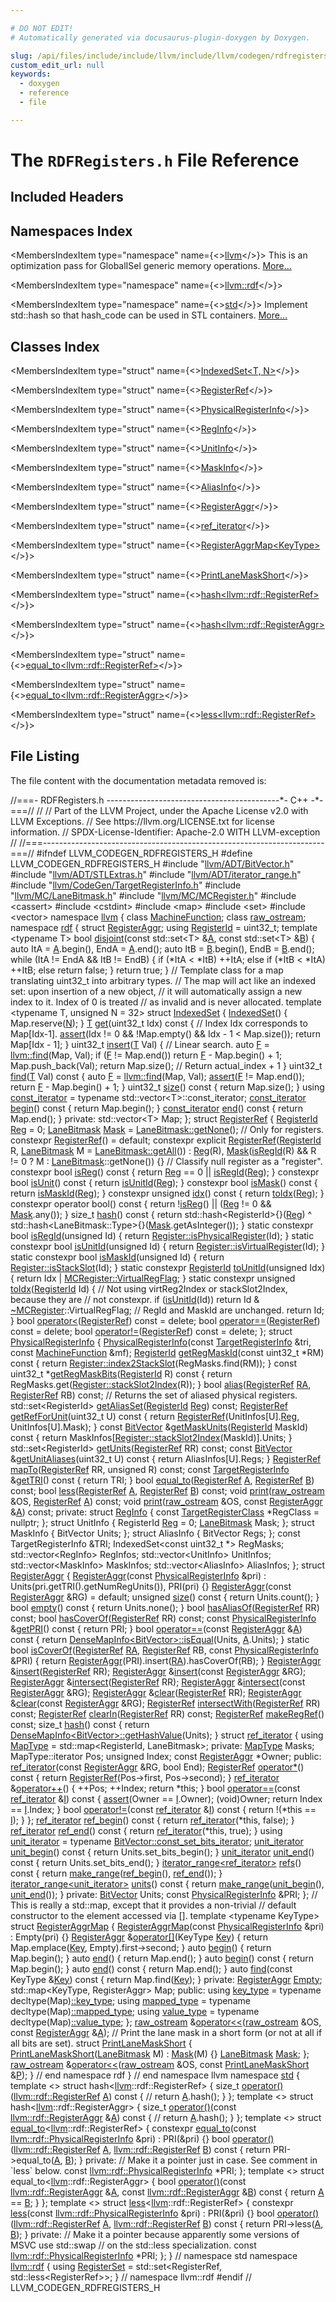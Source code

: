 ```yaml
---

# DO NOT EDIT!
# Automatically generated via docusaurus-plugin-doxygen by Doxygen.

slug: /api/files/include/include/llvm/include/llvm/codegen/rdfregisters-h
custom_edit_url: null
keywords:
  - doxygen
  - reference
  - file

---
```





# The `RDFRegisters.h` File Reference

<DoxygenPage pluginConfig={pluginConfig}>



## Included Headers

<IncludesList>
<IncludesListItem
  filePath="llvm/ADT/BitVector.h"
  permalink="/docs/api/files/include/include/llvm/include/llvm/adt/bitvector-h"
  isLocal="true" />
<IncludesListItem
  filePath="llvm/ADT/STLExtras.h"
  permalink="/docs/api/files/include/include/llvm/include/llvm/adt/stlextras-h"
  isLocal="true" />
<IncludesListItem
  filePath="llvm/ADT/iterator_range.h"
  permalink="/docs/api/files/include/include/llvm/include/llvm/adt/iterator-range-h"
  isLocal="true" />
<IncludesListItem
  filePath="llvm/CodeGen/TargetRegisterInfo.h"
  permalink="/docs/api/files/include/include/llvm/include/llvm/codegen/targetregisterinfo-h"
  isLocal="true" />
<IncludesListItem
  filePath="llvm/MC/LaneBitmask.h"
  permalink="/docs/api/files/include/include/llvm/include/llvm/mc/lanebitmask-h"
  isLocal="true" />
<IncludesListItem
  filePath="llvm/MC/MCRegister.h"
  permalink="/docs/api/files/include/include/llvm/include/llvm/mc/mcregister-h"
  isLocal="true" />
<IncludesListItem
  filePath="cassert"
  permalink=""
  isLocal="false" />
<IncludesListItem
  filePath="cstdint"
  permalink=""
  isLocal="false" />
<IncludesListItem
  filePath="map"
  permalink=""
  isLocal="false" />
<IncludesListItem
  filePath="set"
  permalink=""
  isLocal="false" />
<IncludesListItem
  filePath="vector"
  permalink=""
  isLocal="false" />
</IncludesList>

## Namespaces Index

<MembersIndex>

<MembersIndexItem
  type="namespace"
  name={<><a href="/docs/api/namespaces/llvm">llvm</a></>}>
This is an optimization pass for GlobalISel generic memory operations. <a href="/docs/api/namespaces/llvm/#details">More...</a>
</MembersIndexItem>

<MembersIndexItem
  type="namespace"
  name={<><a href="/docs/api/namespaces/llvm/rdf">llvm::rdf</a></>}>
</MembersIndexItem>

<MembersIndexItem
  type="namespace"
  name={<><a href="/docs/api/namespaces/std">std</a></>}>
Implement std::hash so that hash&#95;code can be used in STL containers. <a href="/docs/api/namespaces/std/#details">More...</a>
</MembersIndexItem>

</MembersIndex>

## Classes Index

<MembersIndex>

<MembersIndexItem
  type="struct"
  name={<><a href="/docs/api/structs/llvm/rdf/indexedset">IndexedSet&lt;T, N&gt;</a></>}>
</MembersIndexItem>

<MembersIndexItem
  type="struct"
  name={<><a href="/docs/api/structs/llvm/rdf/registerref">RegisterRef</a></>}>
</MembersIndexItem>

<MembersIndexItem
  type="struct"
  name={<><a href="/docs/api/structs/llvm/rdf/physicalregisterinfo">PhysicalRegisterInfo</a></>}>
</MembersIndexItem>

<MembersIndexItem
  type="struct"
  name={<><a href="/docs/api/structs/llvm/rdf/physicalregisterinfo/reginfo">RegInfo</a></>}>
</MembersIndexItem>

<MembersIndexItem
  type="struct"
  name={<><a href="/docs/api/structs/llvm/rdf/physicalregisterinfo/unitinfo">UnitInfo</a></>}>
</MembersIndexItem>

<MembersIndexItem
  type="struct"
  name={<><a href="/docs/api/structs/llvm/rdf/physicalregisterinfo/maskinfo">MaskInfo</a></>}>
</MembersIndexItem>

<MembersIndexItem
  type="struct"
  name={<><a href="/docs/api/structs/llvm/rdf/physicalregisterinfo/aliasinfo">AliasInfo</a></>}>
</MembersIndexItem>

<MembersIndexItem
  type="struct"
  name={<><a href="/docs/api/structs/llvm/rdf/registeraggr">RegisterAggr</a></>}>
</MembersIndexItem>

<MembersIndexItem
  type="struct"
  name={<><a href="/docs/api/structs/llvm/rdf/registeraggr/ref-iterator">ref_iterator</a></>}>
</MembersIndexItem>

<MembersIndexItem
  type="struct"
  name={<><a href="/docs/api/structs/llvm/rdf/registeraggrmap">RegisterAggrMap&lt;KeyType&gt;</a></>}>
</MembersIndexItem>

<MembersIndexItem
  type="struct"
  name={<><a href="/docs/api/structs/llvm/rdf/printlanemaskshort">PrintLaneMaskShort</a></>}>
</MembersIndexItem>

<MembersIndexItem
  type="struct"
  name={<><a href="/docs/api/structs/std/hash-68516276b529b93d4a477ba3834b6f96">hash&lt;llvm::rdf::RegisterRef&gt;</a></>}>
</MembersIndexItem>

<MembersIndexItem
  type="struct"
  name={<><a href="/docs/api/structs/std/hash-ac38490f318b87a90282e404875724d9">hash&lt;llvm::rdf::RegisterAggr&gt;</a></>}>
</MembersIndexItem>

<MembersIndexItem
  type="struct"
  name={<><a href="/docs/api/structs/std/equal-to-68516276b529b93d4a477ba3834b6f96">equal_to&lt;llvm::rdf::RegisterRef&gt;</a></>}>
</MembersIndexItem>

<MembersIndexItem
  type="struct"
  name={<><a href="/docs/api/structs/std/equal-to-ac38490f318b87a90282e404875724d9">equal_to&lt;llvm::rdf::RegisterAggr&gt;</a></>}>
</MembersIndexItem>

<MembersIndexItem
  type="struct"
  name={<><a href="/docs/api/structs/std/less-68516276b529b93d4a477ba3834b6f96">less&lt;llvm::rdf::RegisterRef&gt;</a></>}>
</MembersIndexItem>

</MembersIndex>


## File Listing

The file content with the documentation metadata removed is:

<ProgramListing>

<Link id="l00001" /><CodeLine lineNumber="1"><span class="doxyHighlightComment">//===- RDFRegisters.h -------------------------------------------&#42;- C++ -&#42;-===//</span></CodeLine>
<Link id="l00002" /><CodeLine lineNumber="2"><span class="doxyHighlightComment">//</span></CodeLine>
<Link id="l00003" /><CodeLine lineNumber="3"><span class="doxyHighlightComment">// Part of the LLVM Project, under the Apache License v2.0 with LLVM Exceptions.</span></CodeLine>
<Link id="l00004" /><CodeLine lineNumber="4"><span class="doxyHighlightComment">// See https://llvm.org/LICENSE.txt for license information.</span></CodeLine>
<Link id="l00005" /><CodeLine lineNumber="5"><span class="doxyHighlightComment">// SPDX-License-Identifier: Apache-2.0 WITH LLVM-exception</span></CodeLine>
<Link id="l00006" /><CodeLine lineNumber="6"><span class="doxyHighlightComment">//</span></CodeLine>
<Link id="l00007" /><CodeLine lineNumber="7"><span class="doxyHighlightComment">//===----------------------------------------------------------------------===//</span></CodeLine>
<Link id="l00008" /><CodeLine lineNumber="8"></CodeLine>
<Link id="l00009" /><CodeLine lineNumber="9"><span class="doxyHighlightPreprocessor">#ifndef LLVM&#95;CODEGEN&#95;RDFREGISTERS&#95;H</span></CodeLine>
<Link id="l00010" /><CodeLine lineNumber="10"><span class="doxyHighlightPreprocessor">#define LLVM&#95;CODEGEN&#95;RDFREGISTERS&#95;H</span></CodeLine>
<Link id="l00011" /><CodeLine lineNumber="11"></CodeLine>
<Link id="l00012" /><CodeLine lineNumber="12"><span class="doxyHighlightPreprocessor">#include &quot;<a href="/docs/api/files/include/include/llvm/include/llvm/adt/bitvector-h">llvm/ADT/BitVector.h</a>&quot;</span></CodeLine>
<Link id="l00013" /><CodeLine lineNumber="13"><span class="doxyHighlightPreprocessor">#include &quot;<a href="/docs/api/files/include/include/llvm/include/llvm/adt/stlextras-h">llvm/ADT/STLExtras.h</a>&quot;</span></CodeLine>
<Link id="l00014" /><CodeLine lineNumber="14"><span class="doxyHighlightPreprocessor">#include &quot;<a href="/docs/api/files/include/include/llvm/include/llvm/adt/iterator-range-h">llvm/ADT/iterator&#95;range.h</a>&quot;</span></CodeLine>
<Link id="l00015" /><CodeLine lineNumber="15"><span class="doxyHighlightPreprocessor">#include &quot;<a href="/docs/api/files/include/include/llvm/include/llvm/codegen/targetregisterinfo-h">llvm/CodeGen/TargetRegisterInfo.h</a>&quot;</span></CodeLine>
<Link id="l00016" /><CodeLine lineNumber="16"><span class="doxyHighlightPreprocessor">#include &quot;<a href="/docs/api/files/include/include/llvm/include/llvm/mc/lanebitmask-h">llvm/MC/LaneBitmask.h</a>&quot;</span></CodeLine>
<Link id="l00017" /><CodeLine lineNumber="17"><span class="doxyHighlightPreprocessor">#include &quot;<a href="/docs/api/files/include/include/llvm/include/llvm/mc/mcregister-h">llvm/MC/MCRegister.h</a>&quot;</span></CodeLine>
<Link id="l00018" /><CodeLine lineNumber="18"><span class="doxyHighlightPreprocessor">#include &lt;cassert&gt;</span></CodeLine>
<Link id="l00019" /><CodeLine lineNumber="19"><span class="doxyHighlightPreprocessor">#include &lt;cstdint&gt;</span></CodeLine>
<Link id="l00020" /><CodeLine lineNumber="20"><span class="doxyHighlightPreprocessor">#include &lt;map&gt;</span></CodeLine>
<Link id="l00021" /><CodeLine lineNumber="21"><span class="doxyHighlightPreprocessor">#include &lt;set&gt;</span></CodeLine>
<Link id="l00022" /><CodeLine lineNumber="22"><span class="doxyHighlightPreprocessor">#include &lt;vector&gt;</span></CodeLine>
<Link id="l00023" /><CodeLine lineNumber="23"></CodeLine>
<Link id="l00024" /><CodeLine lineNumber="24"><span class="doxyHighlightKeyword">namespace </span><span class="doxyHighlight"><a href="/docs/api/namespaces/llvm">llvm</a> &#123;</span></CodeLine>
<Link id="l00025" /><CodeLine lineNumber="25"></CodeLine>
<Link id="l00026" /><CodeLine lineNumber="26"><span class="doxyHighlightKeyword">class </span><span class="doxyHighlight"><a href="/docs/api/classes/llvm/machinefunction">MachineFunction</a>;</span></CodeLine>
<Link id="l00027" /><CodeLine lineNumber="27"><span class="doxyHighlightKeyword">class </span><span class="doxyHighlight"><a href="/docs/api/classes/llvm/raw-ostream">raw&#95;ostream</a>;</span></CodeLine>
<Link id="l00028" /><CodeLine lineNumber="28"></CodeLine>
<Link id="l00029" /><CodeLine lineNumber="29"><span class="doxyHighlightKeyword">namespace </span><span class="doxyHighlight"><a href="/docs/api/namespaces/llvm/rdf">rdf</a> &#123;</span></CodeLine>
<Link id="l00030" /><CodeLine lineNumber="30"><span class="doxyHighlightKeyword">struct </span><span class="doxyHighlight"><a href="/docs/api/structs/llvm/rdf/registeraggr">RegisterAggr</a>;</span></CodeLine>
<Link id="l00031" /><CodeLine lineNumber="31"></CodeLine>
<Link id="l00032" /><CodeLine lineNumber="32" lineLink="/docs/api/namespaces/llvm/rdf/#ac7072dcf10008631e0ac026bc5f8beae"><span class="doxyHighlightKeyword">using </span><span class="doxyHighlight"><a href="/docs/api/namespaces/llvm/rdf/#ac7072dcf10008631e0ac026bc5f8beae">RegisterId</a> = uint32&#95;t;</span></CodeLine>
<Link id="l00033" /><CodeLine lineNumber="33"></CodeLine>
<Link id="l00034" /><CodeLine lineNumber="34"><span class="doxyHighlightKeyword">template</span><span class="doxyHighlight"> &lt;</span><span class="doxyHighlightKeyword">typename</span><span class="doxyHighlight"> T&gt;</span></CodeLine>
<Link id="l00035" /><CodeLine lineNumber="35" lineLink="/docs/api/namespaces/llvm/rdf/#ae3b5e436afeb0d1e4781f4c47beee60d"><span class="doxyHighlightKeywordType">bool</span><span class="doxyHighlight"> <a href="/docs/api/namespaces/llvm/rdf/#ae3b5e436afeb0d1e4781f4c47beee60d">disjoint</a>(</span><span class="doxyHighlightKeyword">const</span><span class="doxyHighlight"> std::set&lt;T&gt; &amp;<a href="/docs/api/files/lib/lib/ir/builtingcs-cpp/#a2e38c85003a042421cde1647632d0b72">A</a>, </span><span class="doxyHighlightKeyword">const</span><span class="doxyHighlight"> std::set&lt;T&gt; &amp;<a href="/docs/api/files/lib/lib/ir/builtingcs-cpp/#ae76959fe811ba090de4cba69ac00f1da">B</a>) &#123;</span></CodeLine>
<Link id="l00036" /><CodeLine lineNumber="36"><span class="doxyHighlight">  </span><span class="doxyHighlightKeyword">auto</span><span class="doxyHighlight"> ItA = <a href="/docs/api/files/lib/lib/ir/builtingcs-cpp/#a2e38c85003a042421cde1647632d0b72">A</a>.begin(), EndA = <a href="/docs/api/files/lib/lib/ir/builtingcs-cpp/#a2e38c85003a042421cde1647632d0b72">A</a>.end();</span></CodeLine>
<Link id="l00037" /><CodeLine lineNumber="37"><span class="doxyHighlight">  </span><span class="doxyHighlightKeyword">auto</span><span class="doxyHighlight"> ItB = <a href="/docs/api/files/lib/lib/ir/builtingcs-cpp/#ae76959fe811ba090de4cba69ac00f1da">B</a>.begin(), EndB = <a href="/docs/api/files/lib/lib/ir/builtingcs-cpp/#ae76959fe811ba090de4cba69ac00f1da">B</a>.end();</span></CodeLine>
<Link id="l00038" /><CodeLine lineNumber="38"><span class="doxyHighlight">  </span><span class="doxyHighlightKeywordFlow">while</span><span class="doxyHighlight"> (ItA != EndA &amp;&amp; ItB != EndB) &#123;</span></CodeLine>
<Link id="l00039" /><CodeLine lineNumber="39"><span class="doxyHighlight">    </span><span class="doxyHighlightKeywordFlow">if</span><span class="doxyHighlight"> (&#42;ItA &lt; &#42;ItB)</span></CodeLine>
<Link id="l00040" /><CodeLine lineNumber="40"><span class="doxyHighlight">      ++ItA;</span></CodeLine>
<Link id="l00041" /><CodeLine lineNumber="41"><span class="doxyHighlight">    </span><span class="doxyHighlightKeywordFlow">else</span><span class="doxyHighlight"> </span><span class="doxyHighlightKeywordFlow">if</span><span class="doxyHighlight"> (&#42;ItB &lt; &#42;ItA)</span></CodeLine>
<Link id="l00042" /><CodeLine lineNumber="42"><span class="doxyHighlight">      ++ItB;</span></CodeLine>
<Link id="l00043" /><CodeLine lineNumber="43"><span class="doxyHighlight">    </span><span class="doxyHighlightKeywordFlow">else</span></CodeLine>
<Link id="l00044" /><CodeLine lineNumber="44"><span class="doxyHighlight">      </span><span class="doxyHighlightKeywordFlow">return</span><span class="doxyHighlight"> </span><span class="doxyHighlightKeyword">false</span><span class="doxyHighlight">;</span></CodeLine>
<Link id="l00045" /><CodeLine lineNumber="45"><span class="doxyHighlight">  &#125;</span></CodeLine>
<Link id="l00046" /><CodeLine lineNumber="46"><span class="doxyHighlight">  </span><span class="doxyHighlightKeywordFlow">return</span><span class="doxyHighlight"> </span><span class="doxyHighlightKeyword">true</span><span class="doxyHighlight">;</span></CodeLine>
<Link id="l00047" /><CodeLine lineNumber="47"><span class="doxyHighlight">&#125;</span></CodeLine>
<Link id="l00048" /><CodeLine lineNumber="48"></CodeLine>
<Link id="l00049" /><CodeLine lineNumber="49"><span class="doxyHighlightComment">// Template class for a map translating uint32&#95;t into arbitrary types.</span></CodeLine>
<Link id="l00050" /><CodeLine lineNumber="50"><span class="doxyHighlightComment">// The map will act like an indexed set: upon insertion of a new object,</span></CodeLine>
<Link id="l00051" /><CodeLine lineNumber="51"><span class="doxyHighlightComment">// it will automatically assign a new index to it. Index of 0 is treated</span></CodeLine>
<Link id="l00052" /><CodeLine lineNumber="52"><span class="doxyHighlightComment">// as invalid and is never allocated.</span></CodeLine>
<Link id="l00053" /><CodeLine lineNumber="53" lineLink="/docs/api/structs/llvm/rdf/indexedset"><span class="doxyHighlightKeyword">template</span><span class="doxyHighlight"> &lt;</span><span class="doxyHighlightKeyword">typename</span><span class="doxyHighlight"> T, </span><span class="doxyHighlightKeywordType">unsigned</span><span class="doxyHighlight"> N = 32&gt; </span><span class="doxyHighlightKeyword">struct </span><span class="doxyHighlight"><a href="/docs/api/structs/llvm/rdf/indexedset/#a3d9a103e8ef8f1d4fac156b23c178f85">IndexedSet</a> &#123;</span></CodeLine>
<Link id="l00054" /><CodeLine lineNumber="54" lineLink="/docs/api/structs/llvm/rdf/indexedset/#a3d9a103e8ef8f1d4fac156b23c178f85"><span class="doxyHighlight">  <a href="/docs/api/structs/llvm/rdf/indexedset/#a3d9a103e8ef8f1d4fac156b23c178f85">IndexedSet</a>() &#123; Map.reserve(<a href="/docs/api/files/lib/lib/support/regcomp-c/#a0240ac851181b84ac374872dc5434ee4">N</a>); &#125;</span></CodeLine>
<Link id="l00055" /><CodeLine lineNumber="55"></CodeLine>
<Link id="l00056" /><CodeLine lineNumber="56" lineLink="/docs/api/structs/llvm/rdf/indexedset/#a9ea0780e44bdf21e392dff8529e4681e"><span class="doxyHighlight">  <a href="/docs/api/files/lib/lib/target/lib/target/mips/mips16isellowering-cpp/#a0acb682b8260ab1c60b918599864e2e5">T</a> <a href="/docs/api/structs/llvm/rdf/indexedset/#a9ea0780e44bdf21e392dff8529e4681e">get</a>(uint32&#95;t Idx)</span><span class="doxyHighlightKeyword"> const </span><span class="doxyHighlight">&#123;</span></CodeLine>
<Link id="l00057" /><CodeLine lineNumber="57"><span class="doxyHighlight">    </span><span class="doxyHighlightComment">// Index Idx corresponds to Map&#91;Idx-1&#93;.</span></CodeLine>
<Link id="l00058" /><CodeLine lineNumber="58"><span class="doxyHighlight">    <a href="/docs/api/files/lib/lib/target/lib/target/amdgpu/silowercontrolflow-cpp/#a4868c5d81c5ccc98c47aeab6244346a0">assert</a>(Idx != 0 &amp;&amp; !Map.empty() &amp;&amp; Idx - 1 &lt; Map.size());</span></CodeLine>
<Link id="l00059" /><CodeLine lineNumber="59"><span class="doxyHighlight">    </span><span class="doxyHighlightKeywordFlow">return</span><span class="doxyHighlight"> Map&#91;Idx - 1&#93;;</span></CodeLine>
<Link id="l00060" /><CodeLine lineNumber="60"><span class="doxyHighlight">  &#125;</span></CodeLine>
<Link id="l00061" /><CodeLine lineNumber="61"></CodeLine>
<Link id="l00062" /><CodeLine lineNumber="62" lineLink="/docs/api/structs/llvm/rdf/indexedset/#af88b83bb9522ef69494ba28a194a9abe"><span class="doxyHighlight">  uint32&#95;t <a href="/docs/api/structs/llvm/rdf/indexedset/#af88b83bb9522ef69494ba28a194a9abe">insert</a>(<a href="/docs/api/files/lib/lib/target/lib/target/mips/mips16isellowering-cpp/#a0acb682b8260ab1c60b918599864e2e5">T</a> Val) &#123;</span></CodeLine>
<Link id="l00063" /><CodeLine lineNumber="63"><span class="doxyHighlight">    </span><span class="doxyHighlightComment">// Linear search.</span></CodeLine>
<Link id="l00064" /><CodeLine lineNumber="64"><span class="doxyHighlight">    </span><span class="doxyHighlightKeyword">auto</span><span class="doxyHighlight"> <a href="/docs/api/files/lib/lib/support/md5-cpp/#a96d73bbd7af15cb1fc38c3f4a3bd82e9">F</a> = <a href="/docs/api/namespaces/llvm/#a086e9fbdb06276db7753101a08a63adf">llvm::find</a>(Map, Val);</span></CodeLine>
<Link id="l00065" /><CodeLine lineNumber="65"><span class="doxyHighlight">    </span><span class="doxyHighlightKeywordFlow">if</span><span class="doxyHighlight"> (<a href="/docs/api/files/lib/lib/support/md5-cpp/#a96d73bbd7af15cb1fc38c3f4a3bd82e9">F</a> != Map.end())</span></CodeLine>
<Link id="l00066" /><CodeLine lineNumber="66"><span class="doxyHighlight">      </span><span class="doxyHighlightKeywordFlow">return</span><span class="doxyHighlight"> <a href="/docs/api/files/lib/lib/support/md5-cpp/#a96d73bbd7af15cb1fc38c3f4a3bd82e9">F</a> - Map.begin() + 1;</span></CodeLine>
<Link id="l00067" /><CodeLine lineNumber="67"><span class="doxyHighlight">    Map.push&#95;back(Val);</span></CodeLine>
<Link id="l00068" /><CodeLine lineNumber="68"><span class="doxyHighlight">    </span><span class="doxyHighlightKeywordFlow">return</span><span class="doxyHighlight"> Map.size(); </span><span class="doxyHighlightComment">// Return actual&#95;index + 1</span></CodeLine>
<Link id="l00069" /><CodeLine lineNumber="69"><span class="doxyHighlight">  &#125;</span></CodeLine>
<Link id="l00070" /><CodeLine lineNumber="70"></CodeLine>
<Link id="l00071" /><CodeLine lineNumber="71" lineLink="/docs/api/structs/llvm/rdf/indexedset/#afe81a2f1e810ef95a07d61f7fc4decbc"><span class="doxyHighlight">  uint32&#95;t <a href="/docs/api/structs/llvm/rdf/indexedset/#afe81a2f1e810ef95a07d61f7fc4decbc">find</a>(<a href="/docs/api/files/lib/lib/target/lib/target/mips/mips16isellowering-cpp/#a0acb682b8260ab1c60b918599864e2e5">T</a> Val)</span><span class="doxyHighlightKeyword"> const </span><span class="doxyHighlight">&#123;</span></CodeLine>
<Link id="l00072" /><CodeLine lineNumber="72"><span class="doxyHighlight">    </span><span class="doxyHighlightKeyword">auto</span><span class="doxyHighlight"> <a href="/docs/api/files/lib/lib/support/md5-cpp/#a96d73bbd7af15cb1fc38c3f4a3bd82e9">F</a> = <a href="/docs/api/namespaces/llvm/#a086e9fbdb06276db7753101a08a63adf">llvm::find</a>(Map, Val);</span></CodeLine>
<Link id="l00073" /><CodeLine lineNumber="73"><span class="doxyHighlight">    <a href="/docs/api/files/lib/lib/target/lib/target/amdgpu/silowercontrolflow-cpp/#a4868c5d81c5ccc98c47aeab6244346a0">assert</a>(<a href="/docs/api/files/lib/lib/support/md5-cpp/#a96d73bbd7af15cb1fc38c3f4a3bd82e9">F</a> != Map.end());</span></CodeLine>
<Link id="l00074" /><CodeLine lineNumber="74"><span class="doxyHighlight">    </span><span class="doxyHighlightKeywordFlow">return</span><span class="doxyHighlight"> <a href="/docs/api/files/lib/lib/support/md5-cpp/#a96d73bbd7af15cb1fc38c3f4a3bd82e9">F</a> - Map.begin() + 1;</span></CodeLine>
<Link id="l00075" /><CodeLine lineNumber="75"><span class="doxyHighlight">  &#125;</span></CodeLine>
<Link id="l00076" /><CodeLine lineNumber="76"></CodeLine>
<Link id="l00077" /><CodeLine lineNumber="77" lineLink="/docs/api/structs/llvm/rdf/indexedset/#ac62ecd3cfdf2e296b9f1823059d320d2"><span class="doxyHighlight">  uint32&#95;t <a href="/docs/api/structs/llvm/rdf/indexedset/#ac62ecd3cfdf2e296b9f1823059d320d2">size</a>()</span><span class="doxyHighlightKeyword"> const </span><span class="doxyHighlight">&#123; </span><span class="doxyHighlightKeywordFlow">return</span><span class="doxyHighlight"> Map.size(); &#125;</span></CodeLine>
<Link id="l00078" /><CodeLine lineNumber="78"></CodeLine>
<Link id="l00079" /><CodeLine lineNumber="79" lineLink="/docs/api/structs/llvm/rdf/indexedset/#a90b20d3cd9aff1120336aa2457156e36"><span class="doxyHighlight">  </span><span class="doxyHighlightKeyword">using </span><span class="doxyHighlight"><a href="/docs/api/structs/llvm/rdf/indexedset/#a90b20d3cd9aff1120336aa2457156e36">const&#95;iterator</a> = </span><span class="doxyHighlightKeyword">typename</span><span class="doxyHighlight"> std::vector&lt;T&gt;::const&#95;iterator;</span></CodeLine>
<Link id="l00080" /><CodeLine lineNumber="80"></CodeLine>
<Link id="l00081" /><CodeLine lineNumber="81" lineLink="/docs/api/structs/llvm/rdf/indexedset/#af89b430edee3afdc10116570bdbe39cc"><span class="doxyHighlight">  <a href="/docs/api/structs/llvm/rdf/indexedset/#a90b20d3cd9aff1120336aa2457156e36">const&#95;iterator</a> <a href="/docs/api/structs/llvm/rdf/indexedset/#af89b430edee3afdc10116570bdbe39cc">begin</a>()</span><span class="doxyHighlightKeyword"> const </span><span class="doxyHighlight">&#123; </span><span class="doxyHighlightKeywordFlow">return</span><span class="doxyHighlight"> Map.begin(); &#125;</span></CodeLine>
<Link id="l00082" /><CodeLine lineNumber="82" lineLink="/docs/api/structs/llvm/rdf/indexedset/#a5705d8752fb5b038ae1409105a55d297"><span class="doxyHighlight">  <a href="/docs/api/structs/llvm/rdf/indexedset/#a90b20d3cd9aff1120336aa2457156e36">const&#95;iterator</a> <a href="/docs/api/structs/llvm/rdf/indexedset/#a5705d8752fb5b038ae1409105a55d297">end</a>()</span><span class="doxyHighlightKeyword"> const </span><span class="doxyHighlight">&#123; </span><span class="doxyHighlightKeywordFlow">return</span><span class="doxyHighlight"> Map.end(); &#125;</span></CodeLine>
<Link id="l00083" /><CodeLine lineNumber="83"></CodeLine>
<Link id="l00084" /><CodeLine lineNumber="84"><span class="doxyHighlightKeyword">private</span><span class="doxyHighlight">:</span></CodeLine>
<Link id="l00085" /><CodeLine lineNumber="85"><span class="doxyHighlight">  std::vector&lt;T&gt; Map;</span></CodeLine>
<Link id="l00086" /><CodeLine lineNumber="86"><span class="doxyHighlight">&#125;;</span></CodeLine>
<Link id="l00087" /><CodeLine lineNumber="87"></CodeLine>
<Link id="l00088" /><CodeLine lineNumber="88" lineLink="/docs/api/structs/llvm/rdf/registerref"><span class="doxyHighlightKeyword">struct </span><span class="doxyHighlight"><a href="/docs/api/structs/llvm/rdf/registerref/#a6355d157d6038c4e534079ea55b6ca1b">RegisterRef</a> &#123;</span></CodeLine>
<Link id="l00089" /><CodeLine lineNumber="89" lineLink="/docs/api/structs/llvm/rdf/registerref/#aff344ef4b411a5f449ef8839d98f1750"><span class="doxyHighlight">  <a href="/docs/api/namespaces/llvm/rdf/#ac7072dcf10008631e0ac026bc5f8beae">RegisterId</a> <a href="/docs/api/structs/llvm/rdf/registerref/#aff344ef4b411a5f449ef8839d98f1750">Reg</a> = 0;</span></CodeLine>
<Link id="l00090" /><CodeLine lineNumber="90" lineLink="/docs/api/structs/llvm/rdf/registerref/#a5ad5cb9affeee19ca5894e5d950ea869"><span class="doxyHighlight">  <a href="/docs/api/structs/llvm/lanebitmask">LaneBitmask</a> <a href="/docs/api/structs/llvm/rdf/registerref/#a5ad5cb9affeee19ca5894e5d950ea869">Mask</a> = <a href="/docs/api/structs/llvm/lanebitmask/#a9082b6aa4021114645045d9c5628eb26">LaneBitmask::getNone</a>(); </span><span class="doxyHighlightComment">// Only for registers.</span></CodeLine>
<Link id="l00091" /><CodeLine lineNumber="91"></CodeLine>
<Link id="l00092" /><CodeLine lineNumber="92" lineLink="/docs/api/structs/llvm/rdf/registerref/#a6355d157d6038c4e534079ea55b6ca1b"><span class="doxyHighlight">  </span><span class="doxyHighlightKeyword">constexpr</span><span class="doxyHighlight"> <a href="/docs/api/structs/llvm/rdf/registerref/#a6355d157d6038c4e534079ea55b6ca1b">RegisterRef</a>() = </span><span class="doxyHighlightKeywordFlow">default</span><span class="doxyHighlight">;</span></CodeLine>
<Link id="l00093" /><CodeLine lineNumber="93" lineLink="/docs/api/structs/llvm/rdf/registerref/#a17d0e76b1406156ae9aec70df17c4d8a"><span class="doxyHighlight">  </span><span class="doxyHighlightKeyword">constexpr</span><span class="doxyHighlight"> </span><span class="doxyHighlightKeyword">explicit</span><span class="doxyHighlight"> <a href="/docs/api/structs/llvm/rdf/registerref/#a17d0e76b1406156ae9aec70df17c4d8a">RegisterRef</a>(<a href="/docs/api/namespaces/llvm/rdf/#ac7072dcf10008631e0ac026bc5f8beae">RegisterId</a> R,</span></CodeLine>
<Link id="l00094" /><CodeLine lineNumber="94"><span class="doxyHighlight">                                 <a href="/docs/api/structs/llvm/lanebitmask">LaneBitmask</a> M = <a href="/docs/api/structs/llvm/lanebitmask/#a3714a639930eab71d7202da05ad82990">LaneBitmask::getAll</a>())</span></CodeLine>
<Link id="l00095" /><CodeLine lineNumber="95"><span class="doxyHighlight">      : <a href="/docs/api/structs/llvm/rdf/registerref/#aff344ef4b411a5f449ef8839d98f1750">Reg</a>(R), <a href="/docs/api/structs/llvm/rdf/registerref/#a5ad5cb9affeee19ca5894e5d950ea869">Mask</a>(<a href="/docs/api/structs/llvm/rdf/registerref/#a987ae88dea5396b51031fe9a52d8388a">isRegId</a>(R) &amp;&amp; R != 0 ? M : <a href="/docs/api/structs/llvm/lanebitmask">LaneBitmask</a>::getNone()) &#123;&#125;</span></CodeLine>
<Link id="l00096" /><CodeLine lineNumber="96"></CodeLine>
<Link id="l00097" /><CodeLine lineNumber="97"><span class="doxyHighlight">  </span><span class="doxyHighlightComment">// Classify null register as a &quot;register&quot;.</span></CodeLine>
<Link id="l00098" /><CodeLine lineNumber="98" lineLink="/docs/api/structs/llvm/rdf/registerref/#a6e855d6b2f844f3bdce575f3d0330bb5"><span class="doxyHighlight">  </span><span class="doxyHighlightKeyword">constexpr</span><span class="doxyHighlight"> </span><span class="doxyHighlightKeywordType">bool</span><span class="doxyHighlight"> <a href="/docs/api/structs/llvm/rdf/registerref/#a6e855d6b2f844f3bdce575f3d0330bb5">isReg</a>()</span><span class="doxyHighlightKeyword"> const </span><span class="doxyHighlight">&#123; </span><span class="doxyHighlightKeywordFlow">return</span><span class="doxyHighlight"> <a href="/docs/api/structs/llvm/rdf/registerref/#aff344ef4b411a5f449ef8839d98f1750">Reg</a> == 0 || <a href="/docs/api/structs/llvm/rdf/registerref/#a987ae88dea5396b51031fe9a52d8388a">isRegId</a>(<a href="/docs/api/structs/llvm/rdf/registerref/#aff344ef4b411a5f449ef8839d98f1750">Reg</a>); &#125;</span></CodeLine>
<Link id="l00099" /><CodeLine lineNumber="99" lineLink="/docs/api/structs/llvm/rdf/registerref/#abf1bfe6203bc7a6af8e4d46af058b2f3"><span class="doxyHighlight">  </span><span class="doxyHighlightKeyword">constexpr</span><span class="doxyHighlight"> </span><span class="doxyHighlightKeywordType">bool</span><span class="doxyHighlight"> <a href="/docs/api/structs/llvm/rdf/registerref/#abf1bfe6203bc7a6af8e4d46af058b2f3">isUnit</a>()</span><span class="doxyHighlightKeyword"> const </span><span class="doxyHighlight">&#123; </span><span class="doxyHighlightKeywordFlow">return</span><span class="doxyHighlight"> <a href="/docs/api/structs/llvm/rdf/registerref/#aaaa495ab731d5c7de060f932c8bbc869">isUnitId</a>(<a href="/docs/api/structs/llvm/rdf/registerref/#aff344ef4b411a5f449ef8839d98f1750">Reg</a>); &#125;</span></CodeLine>
<Link id="l00100" /><CodeLine lineNumber="100" lineLink="/docs/api/structs/llvm/rdf/registerref/#a75a80381a8983087ea1f89b9fadabede"><span class="doxyHighlight">  </span><span class="doxyHighlightKeyword">constexpr</span><span class="doxyHighlight"> </span><span class="doxyHighlightKeywordType">bool</span><span class="doxyHighlight"> <a href="/docs/api/structs/llvm/rdf/registerref/#a75a80381a8983087ea1f89b9fadabede">isMask</a>()</span><span class="doxyHighlightKeyword"> const </span><span class="doxyHighlight">&#123; </span><span class="doxyHighlightKeywordFlow">return</span><span class="doxyHighlight"> <a href="/docs/api/structs/llvm/rdf/registerref/#a7a6e00a1aed89e42fd185379d3309666">isMaskId</a>(<a href="/docs/api/structs/llvm/rdf/registerref/#aff344ef4b411a5f449ef8839d98f1750">Reg</a>); &#125;</span></CodeLine>
<Link id="l00101" /><CodeLine lineNumber="101"></CodeLine>
<Link id="l00102" /><CodeLine lineNumber="102" lineLink="/docs/api/structs/llvm/rdf/registerref/#a05a3bdf2a3d5c33f370bc778fabaee9c"><span class="doxyHighlight">  </span><span class="doxyHighlightKeyword">constexpr</span><span class="doxyHighlight"> </span><span class="doxyHighlightKeywordType">unsigned</span><span class="doxyHighlight"> <a href="/docs/api/structs/llvm/rdf/registerref/#a05a3bdf2a3d5c33f370bc778fabaee9c">idx</a>()</span><span class="doxyHighlightKeyword"> const </span><span class="doxyHighlight">&#123; </span><span class="doxyHighlightKeywordFlow">return</span><span class="doxyHighlight"> <a href="/docs/api/structs/llvm/rdf/registerref/#ade42d303ca66ea8b8c9b224edd3675f5">toIdx</a>(<a href="/docs/api/structs/llvm/rdf/registerref/#aff344ef4b411a5f449ef8839d98f1750">Reg</a>); &#125;</span></CodeLine>
<Link id="l00103" /><CodeLine lineNumber="103"></CodeLine>
<Link id="l00104" /><CodeLine lineNumber="104" lineLink="/docs/api/structs/llvm/rdf/registerref/#adeb95e29d5f7bd2501f0f8d640c0b1e0"><span class="doxyHighlight">  </span><span class="doxyHighlightKeyword">constexpr</span><span class="doxyHighlight"> </span><span class="doxyHighlightKeyword">operator</span><span class="doxyHighlight"> bool()</span><span class="doxyHighlightKeyword"> const </span><span class="doxyHighlight">&#123;</span></CodeLine>
<Link id="l00105" /><CodeLine lineNumber="105"><span class="doxyHighlight">    </span><span class="doxyHighlightKeywordFlow">return</span><span class="doxyHighlight"> !<a href="/docs/api/structs/llvm/rdf/registerref/#a6e855d6b2f844f3bdce575f3d0330bb5">isReg</a>() || (<a href="/docs/api/structs/llvm/rdf/registerref/#aff344ef4b411a5f449ef8839d98f1750">Reg</a> != 0 &amp;&amp; <a href="/docs/api/structs/llvm/rdf/registerref/#a5ad5cb9affeee19ca5894e5d950ea869">Mask</a>.any());</span></CodeLine>
<Link id="l00106" /><CodeLine lineNumber="106"><span class="doxyHighlight">  &#125;</span></CodeLine>
<Link id="l00107" /><CodeLine lineNumber="107"></CodeLine>
<Link id="l00108" /><CodeLine lineNumber="108" lineLink="/docs/api/structs/llvm/rdf/registerref/#ade98b6f08e1d3b9f3b304bdd0d652c72"><span class="doxyHighlight">  </span><span class="doxyHighlightKeywordType">size&#95;t</span><span class="doxyHighlight"> <a href="/docs/api/structs/llvm/rdf/registerref/#ade98b6f08e1d3b9f3b304bdd0d652c72">hash</a>()</span><span class="doxyHighlightKeyword"> const </span><span class="doxyHighlight">&#123;</span></CodeLine>
<Link id="l00109" /><CodeLine lineNumber="109"><span class="doxyHighlight">    </span><span class="doxyHighlightKeywordFlow">return</span><span class="doxyHighlight"> std::hash&lt;RegisterId&gt;&#123;&#125;(<a href="/docs/api/structs/llvm/rdf/registerref/#aff344ef4b411a5f449ef8839d98f1750">Reg</a>) ^</span></CodeLine>
<Link id="l00110" /><CodeLine lineNumber="110"><span class="doxyHighlight">           std::hash&lt;LaneBitmask::Type&gt;&#123;&#125;(<a href="/docs/api/structs/llvm/rdf/registerref/#a5ad5cb9affeee19ca5894e5d950ea869">Mask</a>.getAsInteger());</span></CodeLine>
<Link id="l00111" /><CodeLine lineNumber="111"><span class="doxyHighlight">  &#125;</span></CodeLine>
<Link id="l00112" /><CodeLine lineNumber="112"></CodeLine>
<Link id="l00113" /><CodeLine lineNumber="113" lineLink="/docs/api/structs/llvm/rdf/registerref/#a987ae88dea5396b51031fe9a52d8388a"><span class="doxyHighlight">  </span><span class="doxyHighlightKeyword">static</span><span class="doxyHighlight"> </span><span class="doxyHighlightKeyword">constexpr</span><span class="doxyHighlight"> </span><span class="doxyHighlightKeywordType">bool</span><span class="doxyHighlight"> <a href="/docs/api/structs/llvm/rdf/registerref/#a987ae88dea5396b51031fe9a52d8388a">isRegId</a>(</span><span class="doxyHighlightKeywordType">unsigned</span><span class="doxyHighlight"> Id) &#123;</span></CodeLine>
<Link id="l00114" /><CodeLine lineNumber="114"><span class="doxyHighlight">    </span><span class="doxyHighlightKeywordFlow">return</span><span class="doxyHighlight"> <a href="/docs/api/classes/llvm/register/#afacc26f29d80e10be4785a96ed6444dc">Register::isPhysicalRegister</a>(Id);</span></CodeLine>
<Link id="l00115" /><CodeLine lineNumber="115"><span class="doxyHighlight">  &#125;</span></CodeLine>
<Link id="l00116" /><CodeLine lineNumber="116" lineLink="/docs/api/structs/llvm/rdf/registerref/#aaaa495ab731d5c7de060f932c8bbc869"><span class="doxyHighlight">  </span><span class="doxyHighlightKeyword">static</span><span class="doxyHighlight"> </span><span class="doxyHighlightKeyword">constexpr</span><span class="doxyHighlight"> </span><span class="doxyHighlightKeywordType">bool</span><span class="doxyHighlight"> <a href="/docs/api/structs/llvm/rdf/registerref/#aaaa495ab731d5c7de060f932c8bbc869">isUnitId</a>(</span><span class="doxyHighlightKeywordType">unsigned</span><span class="doxyHighlight"> Id) &#123;</span></CodeLine>
<Link id="l00117" /><CodeLine lineNumber="117"><span class="doxyHighlight">    </span><span class="doxyHighlightKeywordFlow">return</span><span class="doxyHighlight"> <a href="/docs/api/classes/llvm/register/#ac6bf744f357352cde7578931007c0b6f">Register::isVirtualRegister</a>(Id);</span></CodeLine>
<Link id="l00118" /><CodeLine lineNumber="118"><span class="doxyHighlight">  &#125;</span></CodeLine>
<Link id="l00119" /><CodeLine lineNumber="119" lineLink="/docs/api/structs/llvm/rdf/registerref/#a7a6e00a1aed89e42fd185379d3309666"><span class="doxyHighlight">  </span><span class="doxyHighlightKeyword">static</span><span class="doxyHighlight"> </span><span class="doxyHighlightKeyword">constexpr</span><span class="doxyHighlight"> </span><span class="doxyHighlightKeywordType">bool</span><span class="doxyHighlight"> <a href="/docs/api/structs/llvm/rdf/registerref/#a7a6e00a1aed89e42fd185379d3309666">isMaskId</a>(</span><span class="doxyHighlightKeywordType">unsigned</span><span class="doxyHighlight"> Id) &#123;</span></CodeLine>
<Link id="l00120" /><CodeLine lineNumber="120"><span class="doxyHighlight">    </span><span class="doxyHighlightKeywordFlow">return</span><span class="doxyHighlight"> <a href="/docs/api/classes/llvm/register/#a050c8e969ce1fa8c229b074fd07be925">Register::isStackSlot</a>(Id);</span></CodeLine>
<Link id="l00121" /><CodeLine lineNumber="121"><span class="doxyHighlight">  &#125;</span></CodeLine>
<Link id="l00122" /><CodeLine lineNumber="122"></CodeLine>
<Link id="l00123" /><CodeLine lineNumber="123" lineLink="/docs/api/structs/llvm/rdf/registerref/#a3baa7e674ebf2b284f3aa922913b7d25"><span class="doxyHighlight">  </span><span class="doxyHighlightKeyword">static</span><span class="doxyHighlight"> </span><span class="doxyHighlightKeyword">constexpr</span><span class="doxyHighlight"> <a href="/docs/api/namespaces/llvm/rdf/#ac7072dcf10008631e0ac026bc5f8beae">RegisterId</a> <a href="/docs/api/structs/llvm/rdf/registerref/#a3baa7e674ebf2b284f3aa922913b7d25">toUnitId</a>(</span><span class="doxyHighlightKeywordType">unsigned</span><span class="doxyHighlight"> Idx) &#123;</span></CodeLine>
<Link id="l00124" /><CodeLine lineNumber="124"><span class="doxyHighlight">    </span><span class="doxyHighlightKeywordFlow">return</span><span class="doxyHighlight"> Idx | <a href="/docs/api/classes/llvm/mcregister/#aeaac7abf0e2e4881cc7158ab6cdb0019">MCRegister::VirtualRegFlag</a>;</span></CodeLine>
<Link id="l00125" /><CodeLine lineNumber="125"><span class="doxyHighlight">  &#125;</span></CodeLine>
<Link id="l00126" /><CodeLine lineNumber="126"></CodeLine>
<Link id="l00127" /><CodeLine lineNumber="127" lineLink="/docs/api/structs/llvm/rdf/registerref/#ade42d303ca66ea8b8c9b224edd3675f5"><span class="doxyHighlight">  </span><span class="doxyHighlightKeyword">static</span><span class="doxyHighlight"> </span><span class="doxyHighlightKeyword">constexpr</span><span class="doxyHighlight"> </span><span class="doxyHighlightKeywordType">unsigned</span><span class="doxyHighlight"> <a href="/docs/api/structs/llvm/rdf/registerref/#ade42d303ca66ea8b8c9b224edd3675f5">toIdx</a>(<a href="/docs/api/namespaces/llvm/rdf/#ac7072dcf10008631e0ac026bc5f8beae">RegisterId</a> Id) &#123;</span></CodeLine>
<Link id="l00128" /><CodeLine lineNumber="128"><span class="doxyHighlight">    </span><span class="doxyHighlightComment">// Not using virtReg2Index or stackSlot2Index, because they are</span></CodeLine>
<Link id="l00129" /><CodeLine lineNumber="129"><span class="doxyHighlight">    </span><span class="doxyHighlightComment">// not constexpr.</span></CodeLine>
<Link id="l00130" /><CodeLine lineNumber="130"><span class="doxyHighlight">    </span><span class="doxyHighlightKeywordFlow">if</span><span class="doxyHighlight"> (<a href="/docs/api/structs/llvm/rdf/registerref/#aaaa495ab731d5c7de060f932c8bbc869">isUnitId</a>(Id))</span></CodeLine>
<Link id="l00131" /><CodeLine lineNumber="131"><span class="doxyHighlight">      </span><span class="doxyHighlightKeywordFlow">return</span><span class="doxyHighlight"> Id &amp; <a href="/docs/api/classes/llvm/mcregister">~MCRegister</a>::VirtualRegFlag;</span></CodeLine>
<Link id="l00132" /><CodeLine lineNumber="132"><span class="doxyHighlight">    </span><span class="doxyHighlightComment">// RegId and MaskId are unchanged.</span></CodeLine>
<Link id="l00133" /><CodeLine lineNumber="133"><span class="doxyHighlight">    </span><span class="doxyHighlightKeywordFlow">return</span><span class="doxyHighlight"> Id;</span></CodeLine>
<Link id="l00134" /><CodeLine lineNumber="134"><span class="doxyHighlight">  &#125;</span></CodeLine>
<Link id="l00135" /><CodeLine lineNumber="135"></CodeLine>
<Link id="l00136" /><CodeLine lineNumber="136" lineLink="/docs/api/structs/llvm/rdf/registerref/#adf2ca3eacbdd6f0f024b8b7f9b42b200"><span class="doxyHighlight">  </span><span class="doxyHighlightKeywordType">bool</span><span class="doxyHighlight"> <a href="/docs/api/structs/llvm/rdf/registerref/#adf2ca3eacbdd6f0f024b8b7f9b42b200">operator&lt;</a>(<a href="/docs/api/structs/llvm/rdf/registerref/#a6355d157d6038c4e534079ea55b6ca1b">RegisterRef</a>) </span><span class="doxyHighlightKeyword">const</span><span class="doxyHighlight"> = </span><span class="doxyHighlightKeyword">delete</span><span class="doxyHighlight">;</span></CodeLine>
<Link id="l00137" /><CodeLine lineNumber="137" lineLink="/docs/api/structs/llvm/rdf/registerref/#af9e15fc09af0e81b78e690c61885a95d"><span class="doxyHighlight">  </span><span class="doxyHighlightKeywordType">bool</span><span class="doxyHighlight"> <a href="/docs/api/structs/llvm/rdf/registerref/#af9e15fc09af0e81b78e690c61885a95d">operator==</a>(<a href="/docs/api/structs/llvm/rdf/registerref/#a6355d157d6038c4e534079ea55b6ca1b">RegisterRef</a>) </span><span class="doxyHighlightKeyword">const</span><span class="doxyHighlight"> = </span><span class="doxyHighlightKeyword">delete</span><span class="doxyHighlight">;</span></CodeLine>
<Link id="l00138" /><CodeLine lineNumber="138" lineLink="/docs/api/structs/llvm/rdf/registerref/#a2abbc7dad4ea83d0b48dcbaf4e8d73e4"><span class="doxyHighlight">  </span><span class="doxyHighlightKeywordType">bool</span><span class="doxyHighlight"> <a href="/docs/api/structs/llvm/rdf/registerref/#a2abbc7dad4ea83d0b48dcbaf4e8d73e4">operator!=</a>(<a href="/docs/api/structs/llvm/rdf/registerref/#a6355d157d6038c4e534079ea55b6ca1b">RegisterRef</a>) </span><span class="doxyHighlightKeyword">const</span><span class="doxyHighlight"> = </span><span class="doxyHighlightKeyword">delete</span><span class="doxyHighlight">;</span></CodeLine>
<Link id="l00139" /><CodeLine lineNumber="139"><span class="doxyHighlight">&#125;;</span></CodeLine>
<Link id="l00140" /><CodeLine lineNumber="140"></CodeLine>
<Link id="l00141" /><CodeLine lineNumber="141" lineLink="/docs/api/structs/llvm/rdf/physicalregisterinfo"><span class="doxyHighlightKeyword">struct </span><span class="doxyHighlight"><a href="/docs/api/structs/llvm/rdf/physicalregisterinfo/#a11dfc334374b4579c63c4269e3e1d34b">PhysicalRegisterInfo</a> &#123;</span></CodeLine>
<Link id="l00142" /><CodeLine lineNumber="142"><span class="doxyHighlight">  <a href="/docs/api/structs/llvm/rdf/physicalregisterinfo/#a11dfc334374b4579c63c4269e3e1d34b">PhysicalRegisterInfo</a>(</span><span class="doxyHighlightKeyword">const</span><span class="doxyHighlight"> <a href="/docs/api/classes/llvm/targetregisterinfo">TargetRegisterInfo</a> &amp;tri,</span></CodeLine>
<Link id="l00143" /><CodeLine lineNumber="143"><span class="doxyHighlight">                       </span><span class="doxyHighlightKeyword">const</span><span class="doxyHighlight"> <a href="/docs/api/classes/llvm/machinefunction">MachineFunction</a> &amp;mf);</span></CodeLine>
<Link id="l00144" /><CodeLine lineNumber="144"></CodeLine>
<Link id="l00145" /><CodeLine lineNumber="145" lineLink="/docs/api/structs/llvm/rdf/physicalregisterinfo/#a112859e582ad6783c922bac9f63d377c"><span class="doxyHighlight">  <a href="/docs/api/namespaces/llvm/rdf/#ac7072dcf10008631e0ac026bc5f8beae">RegisterId</a> <a href="/docs/api/structs/llvm/rdf/physicalregisterinfo/#a112859e582ad6783c922bac9f63d377c">getRegMaskId</a>(</span><span class="doxyHighlightKeyword">const</span><span class="doxyHighlight"> uint32&#95;t &#42;RM)</span><span class="doxyHighlightKeyword"> const </span><span class="doxyHighlight">&#123;</span></CodeLine>
<Link id="l00146" /><CodeLine lineNumber="146"><span class="doxyHighlight">    </span><span class="doxyHighlightKeywordFlow">return</span><span class="doxyHighlight"> <a href="/docs/api/classes/llvm/register/#a92cd11abfd541caadc1fc825b78f9903">Register::index2StackSlot</a>(RegMasks.find(RM));</span></CodeLine>
<Link id="l00147" /><CodeLine lineNumber="147"><span class="doxyHighlight">  &#125;</span></CodeLine>
<Link id="l00148" /><CodeLine lineNumber="148"></CodeLine>
<Link id="l00149" /><CodeLine lineNumber="149" lineLink="/docs/api/structs/llvm/rdf/physicalregisterinfo/#a7ed460e206904e6731fb5a812a74d874"><span class="doxyHighlight">  </span><span class="doxyHighlightKeyword">const</span><span class="doxyHighlight"> uint32&#95;t &#42;<a href="/docs/api/structs/llvm/rdf/physicalregisterinfo/#a7ed460e206904e6731fb5a812a74d874">getRegMaskBits</a>(<a href="/docs/api/namespaces/llvm/rdf/#ac7072dcf10008631e0ac026bc5f8beae">RegisterId</a> R)</span><span class="doxyHighlightKeyword"> const </span><span class="doxyHighlight">&#123;</span></CodeLine>
<Link id="l00150" /><CodeLine lineNumber="150"><span class="doxyHighlight">    </span><span class="doxyHighlightKeywordFlow">return</span><span class="doxyHighlight"> RegMasks.get(<a href="/docs/api/classes/llvm/register/#a47caf9a25186eed2215d13171af1f3ca">Register::stackSlot2Index</a>(R));</span></CodeLine>
<Link id="l00151" /><CodeLine lineNumber="151"><span class="doxyHighlight">  &#125;</span></CodeLine>
<Link id="l00152" /><CodeLine lineNumber="152"></CodeLine>
<Link id="l00153" /><CodeLine lineNumber="153"><span class="doxyHighlight">  </span><span class="doxyHighlightKeywordType">bool</span><span class="doxyHighlight"> <a href="/docs/api/structs/llvm/rdf/physicalregisterinfo/#a9dad4dca6c149dcc5a2138f9c3ca50d6">alias</a>(<a href="/docs/api/structs/llvm/rdf/registerref">RegisterRef</a> <a href="/docs/api/files/lib/lib/target/lib/target/amdgpu/sioptimizeexecmaskingprera-cpp/#a3e47bdb3e296b00df96eff7896fa57bf">RA</a>, <a href="/docs/api/structs/llvm/rdf/registerref">RegisterRef</a> RB) </span><span class="doxyHighlightKeyword">const</span><span class="doxyHighlight">;</span></CodeLine>
<Link id="l00154" /><CodeLine lineNumber="154"></CodeLine>
<Link id="l00155" /><CodeLine lineNumber="155"><span class="doxyHighlight">  </span><span class="doxyHighlightComment">// Returns the set of aliased physical registers.</span></CodeLine>
<Link id="l00156" /><CodeLine lineNumber="156"><span class="doxyHighlight">  std::set&lt;RegisterId&gt; <a href="/docs/api/structs/llvm/rdf/physicalregisterinfo/#a85c1ec2b6a80a274d6f070a19045d392">getAliasSet</a>(<a href="/docs/api/namespaces/llvm/rdf/#ac7072dcf10008631e0ac026bc5f8beae">RegisterId</a> <a href="/docs/api/files/lib/lib/codegen/machinesink-cpp/#a359e1ff26f6d466d927a61aae45b05c3">Reg</a>) </span><span class="doxyHighlightKeyword">const</span><span class="doxyHighlight">;</span></CodeLine>
<Link id="l00157" /><CodeLine lineNumber="157"></CodeLine>
<Link id="l00158" /><CodeLine lineNumber="158" lineLink="/docs/api/structs/llvm/rdf/physicalregisterinfo/#aff74ab74f8d91f36b55b0eba3ba18edc"><span class="doxyHighlight">  <a href="/docs/api/structs/llvm/rdf/registerref">RegisterRef</a> <a href="/docs/api/structs/llvm/rdf/physicalregisterinfo/#aff74ab74f8d91f36b55b0eba3ba18edc">getRefForUnit</a>(uint32&#95;t U)</span><span class="doxyHighlightKeyword"> const </span><span class="doxyHighlight">&#123;</span></CodeLine>
<Link id="l00159" /><CodeLine lineNumber="159"><span class="doxyHighlight">    </span><span class="doxyHighlightKeywordFlow">return</span><span class="doxyHighlight"> <a href="/docs/api/structs/llvm/rdf/registerref">RegisterRef</a>(UnitInfos&#91;U&#93;.<a href="/docs/api/files/lib/lib/codegen/machinesink-cpp/#a359e1ff26f6d466d927a61aae45b05c3">Reg</a>, UnitInfos&#91;U&#93;.Mask);</span></CodeLine>
<Link id="l00160" /><CodeLine lineNumber="160"><span class="doxyHighlight">  &#125;</span></CodeLine>
<Link id="l00161" /><CodeLine lineNumber="161"></CodeLine>
<Link id="l00162" /><CodeLine lineNumber="162" lineLink="/docs/api/structs/llvm/rdf/physicalregisterinfo/#a0b41fbff427a806361170cffabc62e41"><span class="doxyHighlight">  </span><span class="doxyHighlightKeyword">const</span><span class="doxyHighlight"> <a href="/docs/api/classes/llvm/bitvector">BitVector</a> &amp;<a href="/docs/api/structs/llvm/rdf/physicalregisterinfo/#a0b41fbff427a806361170cffabc62e41">getMaskUnits</a>(<a href="/docs/api/namespaces/llvm/rdf/#ac7072dcf10008631e0ac026bc5f8beae">RegisterId</a> MaskId)</span><span class="doxyHighlightKeyword"> const </span><span class="doxyHighlight">&#123;</span></CodeLine>
<Link id="l00163" /><CodeLine lineNumber="163"><span class="doxyHighlight">    </span><span class="doxyHighlightKeywordFlow">return</span><span class="doxyHighlight"> MaskInfos&#91;<a href="/docs/api/classes/llvm/register/#a47caf9a25186eed2215d13171af1f3ca">Register::stackSlot2Index</a>(MaskId)&#93;.Units;</span></CodeLine>
<Link id="l00164" /><CodeLine lineNumber="164"><span class="doxyHighlight">  &#125;</span></CodeLine>
<Link id="l00165" /><CodeLine lineNumber="165"></CodeLine>
<Link id="l00166" /><CodeLine lineNumber="166"><span class="doxyHighlight">  std::set&lt;RegisterId&gt; <a href="/docs/api/structs/llvm/rdf/physicalregisterinfo/#afbe9878ae041d77351364bc60fe4a3fe">getUnits</a>(<a href="/docs/api/structs/llvm/rdf/registerref">RegisterRef</a> RR) </span><span class="doxyHighlightKeyword">const</span><span class="doxyHighlight">;</span></CodeLine>
<Link id="l00167" /><CodeLine lineNumber="167"></CodeLine>
<Link id="l00168" /><CodeLine lineNumber="168" lineLink="/docs/api/structs/llvm/rdf/physicalregisterinfo/#a8916ac9663dc46ece86fc8227bc96ac9"><span class="doxyHighlight">  </span><span class="doxyHighlightKeyword">const</span><span class="doxyHighlight"> <a href="/docs/api/classes/llvm/bitvector">BitVector</a> &amp;<a href="/docs/api/structs/llvm/rdf/physicalregisterinfo/#a8916ac9663dc46ece86fc8227bc96ac9">getUnitAliases</a>(uint32&#95;t U)</span><span class="doxyHighlightKeyword"> const </span><span class="doxyHighlight">&#123;</span></CodeLine>
<Link id="l00169" /><CodeLine lineNumber="169"><span class="doxyHighlight">    </span><span class="doxyHighlightKeywordFlow">return</span><span class="doxyHighlight"> AliasInfos&#91;U&#93;.Regs;</span></CodeLine>
<Link id="l00170" /><CodeLine lineNumber="170"><span class="doxyHighlight">  &#125;</span></CodeLine>
<Link id="l00171" /><CodeLine lineNumber="171"></CodeLine>
<Link id="l00172" /><CodeLine lineNumber="172"><span class="doxyHighlight">  <a href="/docs/api/structs/llvm/rdf/registerref">RegisterRef</a> <a href="/docs/api/structs/llvm/rdf/physicalregisterinfo/#ab895a9e549543404ea829bb14f6162c1">mapTo</a>(<a href="/docs/api/structs/llvm/rdf/registerref">RegisterRef</a> RR, </span><span class="doxyHighlightKeywordType">unsigned</span><span class="doxyHighlight"> R) </span><span class="doxyHighlightKeyword">const</span><span class="doxyHighlight">;</span></CodeLine>
<Link id="l00173" /><CodeLine lineNumber="173" lineLink="/docs/api/structs/llvm/rdf/physicalregisterinfo/#a37e1235677602b5f723384757dc64d68"><span class="doxyHighlight">  </span><span class="doxyHighlightKeyword">const</span><span class="doxyHighlight"> <a href="/docs/api/classes/llvm/targetregisterinfo">TargetRegisterInfo</a> &amp;<a href="/docs/api/structs/llvm/rdf/physicalregisterinfo/#a37e1235677602b5f723384757dc64d68">getTRI</a>()</span><span class="doxyHighlightKeyword"> const </span><span class="doxyHighlight">&#123; </span><span class="doxyHighlightKeywordFlow">return</span><span class="doxyHighlight"> TRI; &#125;</span></CodeLine>
<Link id="l00174" /><CodeLine lineNumber="174"></CodeLine>
<Link id="l00175" /><CodeLine lineNumber="175"><span class="doxyHighlight">  </span><span class="doxyHighlightKeywordType">bool</span><span class="doxyHighlight"> <a href="/docs/api/structs/llvm/rdf/physicalregisterinfo/#a8bc3d5451e079cf6bcbb2df76f71f293">equal&#95;to</a>(<a href="/docs/api/structs/llvm/rdf/registerref">RegisterRef</a> <a href="/docs/api/files/lib/lib/ir/builtingcs-cpp/#a2e38c85003a042421cde1647632d0b72">A</a>, <a href="/docs/api/structs/llvm/rdf/registerref">RegisterRef</a> <a href="/docs/api/files/lib/lib/ir/builtingcs-cpp/#ae76959fe811ba090de4cba69ac00f1da">B</a>) </span><span class="doxyHighlightKeyword">const</span><span class="doxyHighlight">;</span></CodeLine>
<Link id="l00176" /><CodeLine lineNumber="176"><span class="doxyHighlight">  </span><span class="doxyHighlightKeywordType">bool</span><span class="doxyHighlight"> <a href="/docs/api/structs/llvm/rdf/physicalregisterinfo/#addd4894584bf563edc6e3ef084b771ef">less</a>(<a href="/docs/api/structs/llvm/rdf/registerref">RegisterRef</a> <a href="/docs/api/files/lib/lib/ir/builtingcs-cpp/#a2e38c85003a042421cde1647632d0b72">A</a>, <a href="/docs/api/structs/llvm/rdf/registerref">RegisterRef</a> <a href="/docs/api/files/lib/lib/ir/builtingcs-cpp/#ae76959fe811ba090de4cba69ac00f1da">B</a>) </span><span class="doxyHighlightKeyword">const</span><span class="doxyHighlight">;</span></CodeLine>
<Link id="l00177" /><CodeLine lineNumber="177"></CodeLine>
<Link id="l00178" /><CodeLine lineNumber="178"><span class="doxyHighlight">  </span><span class="doxyHighlightKeywordType">void</span><span class="doxyHighlight"> <a href="/docs/api/structs/llvm/rdf/physicalregisterinfo/#a35ed7153814f84233fc75351452cf30c">print</a>(<a href="/docs/api/classes/llvm/raw-ostream">raw&#95;ostream</a> &amp;OS, <a href="/docs/api/structs/llvm/rdf/registerref">RegisterRef</a> <a href="/docs/api/files/lib/lib/ir/builtingcs-cpp/#a2e38c85003a042421cde1647632d0b72">A</a>) </span><span class="doxyHighlightKeyword">const</span><span class="doxyHighlight">;</span></CodeLine>
<Link id="l00179" /><CodeLine lineNumber="179"><span class="doxyHighlight">  </span><span class="doxyHighlightKeywordType">void</span><span class="doxyHighlight"> <a href="/docs/api/structs/llvm/rdf/physicalregisterinfo/#a35ed7153814f84233fc75351452cf30c">print</a>(<a href="/docs/api/classes/llvm/raw-ostream">raw&#95;ostream</a> &amp;OS, </span><span class="doxyHighlightKeyword">const</span><span class="doxyHighlight"> <a href="/docs/api/structs/llvm/rdf/registeraggr">RegisterAggr</a> &amp;<a href="/docs/api/files/lib/lib/ir/builtingcs-cpp/#a2e38c85003a042421cde1647632d0b72">A</a>) </span><span class="doxyHighlightKeyword">const</span><span class="doxyHighlight">;</span></CodeLine>
<Link id="l00180" /><CodeLine lineNumber="180"></CodeLine>
<Link id="l00181" /><CodeLine lineNumber="181"><span class="doxyHighlightKeyword">private</span><span class="doxyHighlight">:</span></CodeLine>
<Link id="l00182" /><CodeLine lineNumber="182"><span class="doxyHighlight">  </span><span class="doxyHighlightKeyword">struct </span><span class="doxyHighlight"><a href="/docs/api/structs/reginfo">RegInfo</a> &#123;</span></CodeLine>
<Link id="l00183" /><CodeLine lineNumber="183"><span class="doxyHighlight">    </span><span class="doxyHighlightKeyword">const</span><span class="doxyHighlight"> <a href="/docs/api/classes/llvm/targetregisterclass">TargetRegisterClass</a> &#42;RegClass = </span><span class="doxyHighlightKeyword">nullptr</span><span class="doxyHighlight">;</span></CodeLine>
<Link id="l00184" /><CodeLine lineNumber="184"><span class="doxyHighlight">  &#125;;</span></CodeLine>
<Link id="l00185" /><CodeLine lineNumber="185"><span class="doxyHighlight">  </span><span class="doxyHighlightKeyword">struct </span><span class="doxyHighlight">UnitInfo &#123;</span></CodeLine>
<Link id="l00186" /><CodeLine lineNumber="186"><span class="doxyHighlight">    RegisterId <a href="/docs/api/files/lib/lib/codegen/machinesink-cpp/#a359e1ff26f6d466d927a61aae45b05c3">Reg</a> = 0;</span></CodeLine>
<Link id="l00187" /><CodeLine lineNumber="187"><span class="doxyHighlight">    <a href="/docs/api/structs/llvm/lanebitmask">LaneBitmask</a> Mask;</span></CodeLine>
<Link id="l00188" /><CodeLine lineNumber="188"><span class="doxyHighlight">  &#125;;</span></CodeLine>
<Link id="l00189" /><CodeLine lineNumber="189"><span class="doxyHighlight">  </span><span class="doxyHighlightKeyword">struct </span><span class="doxyHighlight">MaskInfo &#123;</span></CodeLine>
<Link id="l00190" /><CodeLine lineNumber="190"><span class="doxyHighlight">    BitVector Units;</span></CodeLine>
<Link id="l00191" /><CodeLine lineNumber="191"><span class="doxyHighlight">  &#125;;</span></CodeLine>
<Link id="l00192" /><CodeLine lineNumber="192"><span class="doxyHighlight">  </span><span class="doxyHighlightKeyword">struct </span><span class="doxyHighlight">AliasInfo &#123;</span></CodeLine>
<Link id="l00193" /><CodeLine lineNumber="193"><span class="doxyHighlight">    BitVector Regs;</span></CodeLine>
<Link id="l00194" /><CodeLine lineNumber="194"><span class="doxyHighlight">  &#125;;</span></CodeLine>
<Link id="l00195" /><CodeLine lineNumber="195"></CodeLine>
<Link id="l00196" /><CodeLine lineNumber="196"><span class="doxyHighlight">  </span><span class="doxyHighlightKeyword">const</span><span class="doxyHighlight"> TargetRegisterInfo &amp;TRI;</span></CodeLine>
<Link id="l00197" /><CodeLine lineNumber="197"><span class="doxyHighlight">  IndexedSet&lt;const uint32&#95;t &#42;&gt; RegMasks;</span></CodeLine>
<Link id="l00198" /><CodeLine lineNumber="198"><span class="doxyHighlight">  std::vector&lt;RegInfo&gt; RegInfos;</span></CodeLine>
<Link id="l00199" /><CodeLine lineNumber="199"><span class="doxyHighlight">  std::vector&lt;UnitInfo&gt; UnitInfos;</span></CodeLine>
<Link id="l00200" /><CodeLine lineNumber="200"><span class="doxyHighlight">  std::vector&lt;MaskInfo&gt; MaskInfos;</span></CodeLine>
<Link id="l00201" /><CodeLine lineNumber="201"><span class="doxyHighlight">  std::vector&lt;AliasInfo&gt; AliasInfos;</span></CodeLine>
<Link id="l00202" /><CodeLine lineNumber="202"><span class="doxyHighlight">&#125;;</span></CodeLine>
<Link id="l00203" /><CodeLine lineNumber="203"></CodeLine>
<Link id="l00204" /><CodeLine lineNumber="204" lineLink="/docs/api/structs/llvm/rdf/registeraggr"><span class="doxyHighlightKeyword">struct </span><span class="doxyHighlight"><a href="/docs/api/structs/llvm/rdf/registeraggr/#a2f83d9bf6a4b4021b35a4a680a0ebbcf">RegisterAggr</a> &#123;</span></CodeLine>
<Link id="l00205" /><CodeLine lineNumber="205" lineLink="/docs/api/structs/llvm/rdf/registeraggr/#a2f83d9bf6a4b4021b35a4a680a0ebbcf"><span class="doxyHighlight">  <a href="/docs/api/structs/llvm/rdf/registeraggr/#a2f83d9bf6a4b4021b35a4a680a0ebbcf">RegisterAggr</a>(</span><span class="doxyHighlightKeyword">const</span><span class="doxyHighlight"> <a href="/docs/api/structs/llvm/rdf/physicalregisterinfo">PhysicalRegisterInfo</a> &amp;pri)</span></CodeLine>
<Link id="l00206" /><CodeLine lineNumber="206"><span class="doxyHighlight">      : Units(pri.getTRI().getNumRegUnits()), PRI(pri) &#123;&#125;</span></CodeLine>
<Link id="l00207" /><CodeLine lineNumber="207" lineLink="/docs/api/structs/llvm/rdf/registeraggr/#a6580e43e3885b6ba30d3decdcf2f7a71"><span class="doxyHighlight">  <a href="/docs/api/structs/llvm/rdf/registeraggr/#a6580e43e3885b6ba30d3decdcf2f7a71">RegisterAggr</a>(</span><span class="doxyHighlightKeyword">const</span><span class="doxyHighlight"> <a href="/docs/api/structs/llvm/rdf/registeraggr/#a2f83d9bf6a4b4021b35a4a680a0ebbcf">RegisterAggr</a> &amp;RG) = </span><span class="doxyHighlightKeywordFlow">default</span><span class="doxyHighlight">;</span></CodeLine>
<Link id="l00208" /><CodeLine lineNumber="208"></CodeLine>
<Link id="l00209" /><CodeLine lineNumber="209" lineLink="/docs/api/structs/llvm/rdf/registeraggr/#a439ca4ef61a75f350975506130fd8b49"><span class="doxyHighlight">  </span><span class="doxyHighlightKeywordType">unsigned</span><span class="doxyHighlight"> <a href="/docs/api/structs/llvm/rdf/registeraggr/#a439ca4ef61a75f350975506130fd8b49">size</a>()</span><span class="doxyHighlightKeyword"> const </span><span class="doxyHighlight">&#123; </span><span class="doxyHighlightKeywordFlow">return</span><span class="doxyHighlight"> Units.count(); &#125;</span></CodeLine>
<Link id="l00210" /><CodeLine lineNumber="210" lineLink="/docs/api/structs/llvm/rdf/registeraggr/#a8550509e5a44adcccec5d4c23b1536ec"><span class="doxyHighlight">  </span><span class="doxyHighlightKeywordType">bool</span><span class="doxyHighlight"> <a href="/docs/api/structs/llvm/rdf/registeraggr/#a8550509e5a44adcccec5d4c23b1536ec">empty</a>()</span><span class="doxyHighlightKeyword"> const </span><span class="doxyHighlight">&#123; </span><span class="doxyHighlightKeywordFlow">return</span><span class="doxyHighlight"> Units.none(); &#125;</span></CodeLine>
<Link id="l00211" /><CodeLine lineNumber="211"><span class="doxyHighlight">  </span><span class="doxyHighlightKeywordType">bool</span><span class="doxyHighlight"> <a href="/docs/api/structs/llvm/rdf/registeraggr/#aa51570c2c0b445c77a89a0018b0670f7">hasAliasOf</a>(<a href="/docs/api/structs/llvm/rdf/registerref">RegisterRef</a> RR) </span><span class="doxyHighlightKeyword">const</span><span class="doxyHighlight">;</span></CodeLine>
<Link id="l00212" /><CodeLine lineNumber="212"><span class="doxyHighlight">  </span><span class="doxyHighlightKeywordType">bool</span><span class="doxyHighlight"> <a href="/docs/api/structs/llvm/rdf/registeraggr/#abe99acebac6f58f70d09de84f5becbdf">hasCoverOf</a>(<a href="/docs/api/structs/llvm/rdf/registerref">RegisterRef</a> RR) </span><span class="doxyHighlightKeyword">const</span><span class="doxyHighlight">;</span></CodeLine>
<Link id="l00213" /><CodeLine lineNumber="213"></CodeLine>
<Link id="l00214" /><CodeLine lineNumber="214" lineLink="/docs/api/structs/llvm/rdf/registeraggr/#a4662b0c4b83256efcff7c308cdcec429"><span class="doxyHighlight">  </span><span class="doxyHighlightKeyword">const</span><span class="doxyHighlight"> <a href="/docs/api/structs/llvm/rdf/physicalregisterinfo">PhysicalRegisterInfo</a> &amp;<a href="/docs/api/structs/llvm/rdf/registeraggr/#a4662b0c4b83256efcff7c308cdcec429">getPRI</a>()</span><span class="doxyHighlightKeyword"> const </span><span class="doxyHighlight">&#123; </span><span class="doxyHighlightKeywordFlow">return</span><span class="doxyHighlight"> PRI; &#125;</span></CodeLine>
<Link id="l00215" /><CodeLine lineNumber="215"></CodeLine>
<Link id="l00216" /><CodeLine lineNumber="216" lineLink="/docs/api/structs/llvm/rdf/registeraggr/#aafe24ed31fe73055eec759c1f53ac26e"><span class="doxyHighlight">  </span><span class="doxyHighlightKeywordType">bool</span><span class="doxyHighlight"> <a href="/docs/api/structs/llvm/rdf/registeraggr/#aafe24ed31fe73055eec759c1f53ac26e">operator==</a>(</span><span class="doxyHighlightKeyword">const</span><span class="doxyHighlight"> <a href="/docs/api/structs/llvm/rdf/registeraggr/#a2f83d9bf6a4b4021b35a4a680a0ebbcf">RegisterAggr</a> &amp;<a href="/docs/api/files/lib/lib/ir/builtingcs-cpp/#a2e38c85003a042421cde1647632d0b72">A</a>)</span><span class="doxyHighlightKeyword"> const </span><span class="doxyHighlight">&#123;</span></CodeLine>
<Link id="l00217" /><CodeLine lineNumber="217"><span class="doxyHighlight">    </span><span class="doxyHighlightKeywordFlow">return</span><span class="doxyHighlight"> <a href="/docs/api/structs/anonymous-namespace-gvnsink-cpp-/densemapinfo/#a17c9fc217e2ec4f12e8c2a27f783bcae">DenseMapInfo&lt;BitVector&gt;::isEqual</a>(Units, <a href="/docs/api/files/lib/lib/ir/builtingcs-cpp/#a2e38c85003a042421cde1647632d0b72">A</a>.Units);</span></CodeLine>
<Link id="l00218" /><CodeLine lineNumber="218"><span class="doxyHighlight">  &#125;</span></CodeLine>
<Link id="l00219" /><CodeLine lineNumber="219"></CodeLine>
<Link id="l00220" /><CodeLine lineNumber="220" lineLink="/docs/api/structs/llvm/rdf/registeraggr/#aebb69ff57b201dee748ce7fe7f22ff1b"><span class="doxyHighlight">  </span><span class="doxyHighlightKeyword">static</span><span class="doxyHighlight"> </span><span class="doxyHighlightKeywordType">bool</span><span class="doxyHighlight"> <a href="/docs/api/structs/llvm/rdf/registeraggr/#aebb69ff57b201dee748ce7fe7f22ff1b">isCoverOf</a>(<a href="/docs/api/structs/llvm/rdf/registerref">RegisterRef</a> <a href="/docs/api/files/lib/lib/target/lib/target/amdgpu/sioptimizeexecmaskingprera-cpp/#a3e47bdb3e296b00df96eff7896fa57bf">RA</a>, <a href="/docs/api/structs/llvm/rdf/registerref">RegisterRef</a> RB,</span></CodeLine>
<Link id="l00221" /><CodeLine lineNumber="221"><span class="doxyHighlight">                        </span><span class="doxyHighlightKeyword">const</span><span class="doxyHighlight"> <a href="/docs/api/structs/llvm/rdf/physicalregisterinfo">PhysicalRegisterInfo</a> &amp;PRI) &#123;</span></CodeLine>
<Link id="l00222" /><CodeLine lineNumber="222"><span class="doxyHighlight">    </span><span class="doxyHighlightKeywordFlow">return</span><span class="doxyHighlight"> <a href="/docs/api/structs/llvm/rdf/registeraggr/#a2f83d9bf6a4b4021b35a4a680a0ebbcf">RegisterAggr</a>(PRI).insert(<a href="/docs/api/files/lib/lib/target/lib/target/amdgpu/sioptimizeexecmaskingprera-cpp/#a3e47bdb3e296b00df96eff7896fa57bf">RA</a>).hasCoverOf(RB);</span></CodeLine>
<Link id="l00223" /><CodeLine lineNumber="223"><span class="doxyHighlight">  &#125;</span></CodeLine>
<Link id="l00224" /><CodeLine lineNumber="224"></CodeLine>
<Link id="l00225" /><CodeLine lineNumber="225"><span class="doxyHighlight">  <a href="/docs/api/structs/llvm/rdf/registeraggr">RegisterAggr</a> &amp;<a href="/docs/api/structs/llvm/rdf/registeraggr/#a23019059b3e22c404f87ee4fd36f7fae">insert</a>(<a href="/docs/api/structs/llvm/rdf/registerref">RegisterRef</a> RR);</span></CodeLine>
<Link id="l00226" /><CodeLine lineNumber="226"><span class="doxyHighlight">  <a href="/docs/api/structs/llvm/rdf/registeraggr">RegisterAggr</a> &amp;<a href="/docs/api/structs/llvm/rdf/registeraggr/#a23019059b3e22c404f87ee4fd36f7fae">insert</a>(</span><span class="doxyHighlightKeyword">const</span><span class="doxyHighlight"> <a href="/docs/api/structs/llvm/rdf/registeraggr">RegisterAggr</a> &amp;RG);</span></CodeLine>
<Link id="l00227" /><CodeLine lineNumber="227"><span class="doxyHighlight">  <a href="/docs/api/structs/llvm/rdf/registeraggr">RegisterAggr</a> &amp;<a href="/docs/api/structs/llvm/rdf/registeraggr/#a9e1f73246f7efd5f109751eba770e896">intersect</a>(<a href="/docs/api/structs/llvm/rdf/registerref">RegisterRef</a> RR);</span></CodeLine>
<Link id="l00228" /><CodeLine lineNumber="228"><span class="doxyHighlight">  <a href="/docs/api/structs/llvm/rdf/registeraggr">RegisterAggr</a> &amp;<a href="/docs/api/structs/llvm/rdf/registeraggr/#a9e1f73246f7efd5f109751eba770e896">intersect</a>(</span><span class="doxyHighlightKeyword">const</span><span class="doxyHighlight"> <a href="/docs/api/structs/llvm/rdf/registeraggr">RegisterAggr</a> &amp;RG);</span></CodeLine>
<Link id="l00229" /><CodeLine lineNumber="229"><span class="doxyHighlight">  <a href="/docs/api/structs/llvm/rdf/registeraggr">RegisterAggr</a> &amp;<a href="/docs/api/structs/llvm/rdf/registeraggr/#a71f7826f471d9245cc644656201d404d">clear</a>(<a href="/docs/api/structs/llvm/rdf/registerref">RegisterRef</a> RR);</span></CodeLine>
<Link id="l00230" /><CodeLine lineNumber="230"><span class="doxyHighlight">  <a href="/docs/api/structs/llvm/rdf/registeraggr">RegisterAggr</a> &amp;<a href="/docs/api/structs/llvm/rdf/registeraggr/#a71f7826f471d9245cc644656201d404d">clear</a>(</span><span class="doxyHighlightKeyword">const</span><span class="doxyHighlight"> <a href="/docs/api/structs/llvm/rdf/registeraggr">RegisterAggr</a> &amp;RG);</span></CodeLine>
<Link id="l00231" /><CodeLine lineNumber="231"></CodeLine>
<Link id="l00232" /><CodeLine lineNumber="232"><span class="doxyHighlight">  <a href="/docs/api/structs/llvm/rdf/registerref">RegisterRef</a> <a href="/docs/api/structs/llvm/rdf/registeraggr/#aad8037343d867187c11d52da840d72f6">intersectWith</a>(<a href="/docs/api/structs/llvm/rdf/registerref">RegisterRef</a> RR) </span><span class="doxyHighlightKeyword">const</span><span class="doxyHighlight">;</span></CodeLine>
<Link id="l00233" /><CodeLine lineNumber="233"><span class="doxyHighlight">  <a href="/docs/api/structs/llvm/rdf/registerref">RegisterRef</a> <a href="/docs/api/structs/llvm/rdf/registeraggr/#a5e4c4c57dcce871494c8ac465bcb0edb">clearIn</a>(<a href="/docs/api/structs/llvm/rdf/registerref">RegisterRef</a> RR) </span><span class="doxyHighlightKeyword">const</span><span class="doxyHighlight">;</span></CodeLine>
<Link id="l00234" /><CodeLine lineNumber="234"><span class="doxyHighlight">  <a href="/docs/api/structs/llvm/rdf/registerref">RegisterRef</a> <a href="/docs/api/structs/llvm/rdf/registeraggr/#a83ce85b85f9e56f8d578f6d9965723af">makeRegRef</a>() </span><span class="doxyHighlightKeyword">const</span><span class="doxyHighlight">;</span></CodeLine>
<Link id="l00235" /><CodeLine lineNumber="235"></CodeLine>
<Link id="l00236" /><CodeLine lineNumber="236" lineLink="/docs/api/structs/llvm/rdf/registeraggr/#a4428329047c5c44d2157e24986cc9802"><span class="doxyHighlight">  </span><span class="doxyHighlightKeywordType">size&#95;t</span><span class="doxyHighlight"> <a href="/docs/api/structs/llvm/rdf/registeraggr/#a4428329047c5c44d2157e24986cc9802">hash</a>()</span><span class="doxyHighlightKeyword"> const </span><span class="doxyHighlight">&#123; </span><span class="doxyHighlightKeywordFlow">return</span><span class="doxyHighlight"> <a href="/docs/api/structs/anonymous-namespace-gvnsink-cpp-/densemapinfo/#a86544e5fd2336905e43348d2fd546094">DenseMapInfo&lt;BitVector&gt;::getHashValue</a>(Units); &#125;</span></CodeLine>
<Link id="l00237" /><CodeLine lineNumber="237"></CodeLine>
<Link id="l00238" /><CodeLine lineNumber="238" lineLink="/docs/api/structs/llvm/rdf/registeraggr/ref-iterator"><span class="doxyHighlight">  </span><span class="doxyHighlightKeyword">struct </span><span class="doxyHighlight"><a href="/docs/api/structs/llvm/rdf/registeraggr/ref-iterator/#a3342e14c1073d2f5957e38a40d13c407">ref&#95;iterator</a> &#123;</span></CodeLine>
<Link id="l00239" /><CodeLine lineNumber="239" lineLink="/docs/api/structs/llvm/rdf/registeraggr/ref-iterator/#a8d8dc689487cf4743b9364e88c4e4512"><span class="doxyHighlight">    </span><span class="doxyHighlightKeyword">using </span><span class="doxyHighlight"><a href="/docs/api/structs/llvm/rdf/registeraggr/ref-iterator/#a8d8dc689487cf4743b9364e88c4e4512">MapType</a> = std::map&lt;RegisterId, LaneBitmask&gt;;</span></CodeLine>
<Link id="l00240" /><CodeLine lineNumber="240"></CodeLine>
<Link id="l00241" /><CodeLine lineNumber="241"><span class="doxyHighlight">  </span><span class="doxyHighlightKeyword">private</span><span class="doxyHighlight">:</span></CodeLine>
<Link id="l00242" /><CodeLine lineNumber="242"><span class="doxyHighlight">    <a href="/docs/api/structs/llvm/rdf/registeraggr/ref-iterator/#a8d8dc689487cf4743b9364e88c4e4512">MapType</a> Masks;</span></CodeLine>
<Link id="l00243" /><CodeLine lineNumber="243"><span class="doxyHighlight">    MapType::iterator Pos;</span></CodeLine>
<Link id="l00244" /><CodeLine lineNumber="244"><span class="doxyHighlight">    </span><span class="doxyHighlightKeywordType">unsigned</span><span class="doxyHighlight"> Index;</span></CodeLine>
<Link id="l00245" /><CodeLine lineNumber="245"><span class="doxyHighlight">    </span><span class="doxyHighlightKeyword">const</span><span class="doxyHighlight"> <a href="/docs/api/structs/llvm/rdf/registeraggr/#a2f83d9bf6a4b4021b35a4a680a0ebbcf">RegisterAggr</a> &#42;Owner;</span></CodeLine>
<Link id="l00246" /><CodeLine lineNumber="246"></CodeLine>
<Link id="l00247" /><CodeLine lineNumber="247"><span class="doxyHighlight">  </span><span class="doxyHighlightKeyword">public</span><span class="doxyHighlight">:</span></CodeLine>
<Link id="l00248" /><CodeLine lineNumber="248"><span class="doxyHighlight">    <a href="/docs/api/structs/llvm/rdf/registeraggr/ref-iterator/#a3342e14c1073d2f5957e38a40d13c407">ref&#95;iterator</a>(</span><span class="doxyHighlightKeyword">const</span><span class="doxyHighlight"> <a href="/docs/api/structs/llvm/rdf/registeraggr/#a2f83d9bf6a4b4021b35a4a680a0ebbcf">RegisterAggr</a> &amp;RG, </span><span class="doxyHighlightKeywordType">bool</span><span class="doxyHighlight"> End);</span></CodeLine>
<Link id="l00249" /><CodeLine lineNumber="249"></CodeLine>
<Link id="l00250" /><CodeLine lineNumber="250" lineLink="/docs/api/structs/llvm/rdf/registeraggr/ref-iterator/#a322a1b261e786daff285018299e922cf"><span class="doxyHighlight">    <a href="/docs/api/structs/llvm/rdf/registerref">RegisterRef</a> <a href="/docs/api/structs/llvm/rdf/registeraggr/ref-iterator/#a322a1b261e786daff285018299e922cf">operator&#42;</a>()</span><span class="doxyHighlightKeyword"> const </span><span class="doxyHighlight">&#123;</span></CodeLine>
<Link id="l00251" /><CodeLine lineNumber="251"><span class="doxyHighlight">      </span><span class="doxyHighlightKeywordFlow">return</span><span class="doxyHighlight"> <a href="/docs/api/structs/llvm/rdf/registerref">RegisterRef</a>(Pos-&gt;first, Pos-&gt;second);</span></CodeLine>
<Link id="l00252" /><CodeLine lineNumber="252"><span class="doxyHighlight">    &#125;</span></CodeLine>
<Link id="l00253" /><CodeLine lineNumber="253"></CodeLine>
<Link id="l00254" /><CodeLine lineNumber="254" lineLink="/docs/api/structs/llvm/rdf/registeraggr/ref-iterator/#a3edd179121546bbb979d9f81e4d6afda"><span class="doxyHighlight">    <a href="/docs/api/structs/llvm/rdf/registeraggr/ref-iterator/#a3342e14c1073d2f5957e38a40d13c407">ref&#95;iterator</a> &amp;<a href="/docs/api/structs/llvm/rdf/registeraggr/ref-iterator/#a3edd179121546bbb979d9f81e4d6afda">operator++</a>() &#123;</span></CodeLine>
<Link id="l00255" /><CodeLine lineNumber="255"><span class="doxyHighlight">      ++Pos;</span></CodeLine>
<Link id="l00256" /><CodeLine lineNumber="256"><span class="doxyHighlight">      ++Index;</span></CodeLine>
<Link id="l00257" /><CodeLine lineNumber="257"><span class="doxyHighlight">      </span><span class="doxyHighlightKeywordFlow">return</span><span class="doxyHighlight"> &#42;</span><span class="doxyHighlightKeyword">this</span><span class="doxyHighlight">;</span></CodeLine>
<Link id="l00258" /><CodeLine lineNumber="258"><span class="doxyHighlight">    &#125;</span></CodeLine>
<Link id="l00259" /><CodeLine lineNumber="259"></CodeLine>
<Link id="l00260" /><CodeLine lineNumber="260" lineLink="/docs/api/structs/llvm/rdf/registeraggr/ref-iterator/#ab480d5ad8a1a0328740854115bd9313d"><span class="doxyHighlight">    </span><span class="doxyHighlightKeywordType">bool</span><span class="doxyHighlight"> <a href="/docs/api/structs/llvm/rdf/registeraggr/ref-iterator/#ab480d5ad8a1a0328740854115bd9313d">operator==</a>(</span><span class="doxyHighlightKeyword">const</span><span class="doxyHighlight"> <a href="/docs/api/structs/llvm/rdf/registeraggr/ref-iterator/#a3342e14c1073d2f5957e38a40d13c407">ref&#95;iterator</a> &amp;<a href="/docs/api/files/lib/lib/support/md5-cpp/#ac0eafdc9ee161b71e7af98af736952fd">I</a>)</span><span class="doxyHighlightKeyword"> const </span><span class="doxyHighlight">&#123;</span></CodeLine>
<Link id="l00261" /><CodeLine lineNumber="261"><span class="doxyHighlight">      <a href="/docs/api/files/lib/lib/target/lib/target/amdgpu/silowercontrolflow-cpp/#a4868c5d81c5ccc98c47aeab6244346a0">assert</a>(Owner == <a href="/docs/api/files/lib/lib/support/md5-cpp/#ac0eafdc9ee161b71e7af98af736952fd">I</a>.Owner);</span></CodeLine>
<Link id="l00262" /><CodeLine lineNumber="262"><span class="doxyHighlight">      (void)Owner;</span></CodeLine>
<Link id="l00263" /><CodeLine lineNumber="263"><span class="doxyHighlight">      </span><span class="doxyHighlightKeywordFlow">return</span><span class="doxyHighlight"> Index == <a href="/docs/api/files/lib/lib/support/md5-cpp/#ac0eafdc9ee161b71e7af98af736952fd">I</a>.Index;</span></CodeLine>
<Link id="l00264" /><CodeLine lineNumber="264"><span class="doxyHighlight">    &#125;</span></CodeLine>
<Link id="l00265" /><CodeLine lineNumber="265"></CodeLine>
<Link id="l00266" /><CodeLine lineNumber="266" lineLink="/docs/api/structs/llvm/rdf/registeraggr/ref-iterator/#aa6c244922ea01975ac065b39f5126c76"><span class="doxyHighlight">    </span><span class="doxyHighlightKeywordType">bool</span><span class="doxyHighlight"> <a href="/docs/api/structs/llvm/rdf/registeraggr/ref-iterator/#aa6c244922ea01975ac065b39f5126c76">operator!=</a>(</span><span class="doxyHighlightKeyword">const</span><span class="doxyHighlight"> <a href="/docs/api/structs/llvm/rdf/registeraggr/ref-iterator/#a3342e14c1073d2f5957e38a40d13c407">ref&#95;iterator</a> &amp;<a href="/docs/api/files/lib/lib/support/md5-cpp/#ac0eafdc9ee161b71e7af98af736952fd">I</a>)</span><span class="doxyHighlightKeyword"> const </span><span class="doxyHighlight">&#123; </span><span class="doxyHighlightKeywordFlow">return</span><span class="doxyHighlight"> !(&#42;</span><span class="doxyHighlightKeyword">this</span><span class="doxyHighlight"> == <a href="/docs/api/files/lib/lib/support/md5-cpp/#ac0eafdc9ee161b71e7af98af736952fd">I</a>); &#125;</span></CodeLine>
<Link id="l00267" /><CodeLine lineNumber="267"><span class="doxyHighlight">  &#125;;</span></CodeLine>
<Link id="l00268" /><CodeLine lineNumber="268"></CodeLine>
<Link id="l00269" /><CodeLine lineNumber="269" lineLink="/docs/api/structs/llvm/rdf/registeraggr/#a8103bea0dd94a35fcb9ce5574289046b"><span class="doxyHighlight">  <a href="/docs/api/structs/llvm/rdf/registeraggr/ref-iterator">ref&#95;iterator</a> <a href="/docs/api/structs/llvm/rdf/registeraggr/#a8103bea0dd94a35fcb9ce5574289046b">ref&#95;begin</a>()</span><span class="doxyHighlightKeyword"> const </span><span class="doxyHighlight">&#123; </span><span class="doxyHighlightKeywordFlow">return</span><span class="doxyHighlight"> <a href="/docs/api/structs/llvm/rdf/registeraggr/ref-iterator">ref&#95;iterator</a>(&#42;</span><span class="doxyHighlightKeyword">this</span><span class="doxyHighlight">, </span><span class="doxyHighlightKeyword">false</span><span class="doxyHighlight">); &#125;</span></CodeLine>
<Link id="l00270" /><CodeLine lineNumber="270" lineLink="/docs/api/structs/llvm/rdf/registeraggr/#af8e0e88e7e27bea0ff250d15b5b1368e"><span class="doxyHighlight">  <a href="/docs/api/structs/llvm/rdf/registeraggr/ref-iterator">ref&#95;iterator</a> <a href="/docs/api/structs/llvm/rdf/registeraggr/#af8e0e88e7e27bea0ff250d15b5b1368e">ref&#95;end</a>()</span><span class="doxyHighlightKeyword"> const </span><span class="doxyHighlight">&#123; </span><span class="doxyHighlightKeywordFlow">return</span><span class="doxyHighlight"> <a href="/docs/api/structs/llvm/rdf/registeraggr/ref-iterator">ref&#95;iterator</a>(&#42;</span><span class="doxyHighlightKeyword">this</span><span class="doxyHighlight">, </span><span class="doxyHighlightKeyword">true</span><span class="doxyHighlight">); &#125;</span></CodeLine>
<Link id="l00271" /><CodeLine lineNumber="271"></CodeLine>
<Link id="l00272" /><CodeLine lineNumber="272" lineLink="/docs/api/structs/llvm/rdf/registeraggr/#afe6e9e7a064e512cfb0af970223f7c51"><span class="doxyHighlight">  </span><span class="doxyHighlightKeyword">using </span><span class="doxyHighlight"><a href="/docs/api/structs/llvm/rdf/registeraggr/#afe6e9e7a064e512cfb0af970223f7c51">unit&#95;iterator</a> = </span><span class="doxyHighlightKeyword">typename</span><span class="doxyHighlight"> <a href="/docs/api/classes/llvm/bitvector/#a99a6a1febf299d51eab9d14ce188afe5">BitVector::const&#95;set&#95;bits&#95;iterator</a>;</span></CodeLine>
<Link id="l00273" /><CodeLine lineNumber="273" lineLink="/docs/api/structs/llvm/rdf/registeraggr/#ae81eea480bae838e27985cb1dcfac4b3"><span class="doxyHighlight">  <a href="/docs/api/structs/llvm/rdf/registeraggr/#afe6e9e7a064e512cfb0af970223f7c51">unit&#95;iterator</a> <a href="/docs/api/structs/llvm/rdf/registeraggr/#ae81eea480bae838e27985cb1dcfac4b3">unit&#95;begin</a>()</span><span class="doxyHighlightKeyword"> const </span><span class="doxyHighlight">&#123; </span><span class="doxyHighlightKeywordFlow">return</span><span class="doxyHighlight"> Units.set&#95;bits&#95;begin(); &#125;</span></CodeLine>
<Link id="l00274" /><CodeLine lineNumber="274" lineLink="/docs/api/structs/llvm/rdf/registeraggr/#a61d3990104fca82a26fd4b695efd1a3f"><span class="doxyHighlight">  <a href="/docs/api/structs/llvm/rdf/registeraggr/#afe6e9e7a064e512cfb0af970223f7c51">unit&#95;iterator</a> <a href="/docs/api/structs/llvm/rdf/registeraggr/#a61d3990104fca82a26fd4b695efd1a3f">unit&#95;end</a>()</span><span class="doxyHighlightKeyword"> const </span><span class="doxyHighlight">&#123; </span><span class="doxyHighlightKeywordFlow">return</span><span class="doxyHighlight"> Units.set&#95;bits&#95;end(); &#125;</span></CodeLine>
<Link id="l00275" /><CodeLine lineNumber="275"></CodeLine>
<Link id="l00276" /><CodeLine lineNumber="276" lineLink="/docs/api/structs/llvm/rdf/registeraggr/#a1506ec20a7c8917bd3ba56eaf56916e7"><span class="doxyHighlight">  <a href="/docs/api/classes/llvm/iterator-range">iterator&#95;range&lt;ref&#95;iterator&gt;</a> <a href="/docs/api/structs/llvm/rdf/registeraggr/#a1506ec20a7c8917bd3ba56eaf56916e7">refs</a>()</span><span class="doxyHighlightKeyword"> const </span><span class="doxyHighlight">&#123;</span></CodeLine>
<Link id="l00277" /><CodeLine lineNumber="277"><span class="doxyHighlight">    </span><span class="doxyHighlightKeywordFlow">return</span><span class="doxyHighlight"> <a href="/docs/api/namespaces/llvm/#a341215803e83773a3e97860dc291f121">make&#95;range</a>(<a href="/docs/api/structs/llvm/rdf/registeraggr/#a8103bea0dd94a35fcb9ce5574289046b">ref&#95;begin</a>(), <a href="/docs/api/structs/llvm/rdf/registeraggr/#af8e0e88e7e27bea0ff250d15b5b1368e">ref&#95;end</a>());</span></CodeLine>
<Link id="l00278" /><CodeLine lineNumber="278"><span class="doxyHighlight">  &#125;</span></CodeLine>
<Link id="l00279" /><CodeLine lineNumber="279" lineLink="/docs/api/structs/llvm/rdf/registeraggr/#a2f4e157702dac4657a6dc7e31131f04c"><span class="doxyHighlight">  <a href="/docs/api/classes/llvm/iterator-range">iterator&#95;range&lt;unit&#95;iterator&gt;</a> <a href="/docs/api/structs/llvm/rdf/registeraggr/#a2f4e157702dac4657a6dc7e31131f04c">units</a>()</span><span class="doxyHighlightKeyword"> const </span><span class="doxyHighlight">&#123;</span></CodeLine>
<Link id="l00280" /><CodeLine lineNumber="280"><span class="doxyHighlight">    </span><span class="doxyHighlightKeywordFlow">return</span><span class="doxyHighlight"> <a href="/docs/api/namespaces/llvm/#a341215803e83773a3e97860dc291f121">make&#95;range</a>(<a href="/docs/api/structs/llvm/rdf/registeraggr/#ae81eea480bae838e27985cb1dcfac4b3">unit&#95;begin</a>(), <a href="/docs/api/structs/llvm/rdf/registeraggr/#a61d3990104fca82a26fd4b695efd1a3f">unit&#95;end</a>());</span></CodeLine>
<Link id="l00281" /><CodeLine lineNumber="281"><span class="doxyHighlight">  &#125;</span></CodeLine>
<Link id="l00282" /><CodeLine lineNumber="282"></CodeLine>
<Link id="l00283" /><CodeLine lineNumber="283"><span class="doxyHighlightKeyword">private</span><span class="doxyHighlight">:</span></CodeLine>
<Link id="l00284" /><CodeLine lineNumber="284"><span class="doxyHighlight">  <a href="/docs/api/classes/llvm/bitvector">BitVector</a> Units;</span></CodeLine>
<Link id="l00285" /><CodeLine lineNumber="285"><span class="doxyHighlight">  </span><span class="doxyHighlightKeyword">const</span><span class="doxyHighlight"> <a href="/docs/api/structs/llvm/rdf/physicalregisterinfo">PhysicalRegisterInfo</a> &amp;PRI;</span></CodeLine>
<Link id="l00286" /><CodeLine lineNumber="286"><span class="doxyHighlight">&#125;;</span></CodeLine>
<Link id="l00287" /><CodeLine lineNumber="287"></CodeLine>
<Link id="l00288" /><CodeLine lineNumber="288"><span class="doxyHighlightComment">// This is really a std::map, except that it provides a non-trivial</span></CodeLine>
<Link id="l00289" /><CodeLine lineNumber="289"><span class="doxyHighlightComment">// default constructor to the element accessed via &#91;&#93;.</span></CodeLine>
<Link id="l00290" /><CodeLine lineNumber="290" lineLink="/docs/api/structs/llvm/rdf/registeraggrmap"><span class="doxyHighlightKeyword">template</span><span class="doxyHighlight"> &lt;</span><span class="doxyHighlightKeyword">typename</span><span class="doxyHighlight"> KeyType&gt; </span><span class="doxyHighlightKeyword">struct </span><span class="doxyHighlight"><a href="/docs/api/structs/llvm/rdf/registeraggrmap/#a094c92b9c5d23d759092a71f648d8367">RegisterAggrMap</a> &#123;</span></CodeLine>
<Link id="l00291" /><CodeLine lineNumber="291" lineLink="/docs/api/structs/llvm/rdf/registeraggrmap/#a094c92b9c5d23d759092a71f648d8367"><span class="doxyHighlight">  <a href="/docs/api/structs/llvm/rdf/registeraggrmap/#a094c92b9c5d23d759092a71f648d8367">RegisterAggrMap</a>(</span><span class="doxyHighlightKeyword">const</span><span class="doxyHighlight"> <a href="/docs/api/structs/llvm/rdf/physicalregisterinfo">PhysicalRegisterInfo</a> &amp;pri) : Empty(pri) &#123;&#125;</span></CodeLine>
<Link id="l00292" /><CodeLine lineNumber="292"></CodeLine>
<Link id="l00293" /><CodeLine lineNumber="293" lineLink="/docs/api/structs/llvm/rdf/registeraggrmap/#a62c36a984acc59dd34612bc8a2f70722"><span class="doxyHighlight">  <a href="/docs/api/structs/llvm/rdf/registeraggr">RegisterAggr</a> &amp;<a href="/docs/api/structs/llvm/rdf/registeraggrmap/#a62c36a984acc59dd34612bc8a2f70722">operator&#91;&#93;</a>(KeyType <a href="/docs/api/namespaces/llvm/#a98c6256d0644613c6b5b3e2ef06ef5ce">Key</a>) &#123;</span></CodeLine>
<Link id="l00294" /><CodeLine lineNumber="294"><span class="doxyHighlight">    </span><span class="doxyHighlightKeywordFlow">return</span><span class="doxyHighlight"> Map.emplace(<a href="/docs/api/namespaces/llvm/#a98c6256d0644613c6b5b3e2ef06ef5ce">Key</a>, Empty).first-&gt;second;</span></CodeLine>
<Link id="l00295" /><CodeLine lineNumber="295"><span class="doxyHighlight">  &#125;</span></CodeLine>
<Link id="l00296" /><CodeLine lineNumber="296"></CodeLine>
<Link id="l00297" /><CodeLine lineNumber="297" lineLink="/docs/api/structs/llvm/rdf/registeraggrmap/#a23e90c828a79432cd1bbdd3e8e6f2db0"><span class="doxyHighlight">  </span><span class="doxyHighlightKeyword">auto</span><span class="doxyHighlight"> <a href="/docs/api/structs/llvm/rdf/registeraggrmap/#a23e90c828a79432cd1bbdd3e8e6f2db0">begin</a>() &#123; </span><span class="doxyHighlightKeywordFlow">return</span><span class="doxyHighlight"> Map.begin(); &#125;</span></CodeLine>
<Link id="l00298" /><CodeLine lineNumber="298" lineLink="/docs/api/structs/llvm/rdf/registeraggrmap/#aeb27b0a06e3dd9fae59009d4579f389d"><span class="doxyHighlight">  </span><span class="doxyHighlightKeyword">auto</span><span class="doxyHighlight"> <a href="/docs/api/structs/llvm/rdf/registeraggrmap/#aeb27b0a06e3dd9fae59009d4579f389d">end</a>() &#123; </span><span class="doxyHighlightKeywordFlow">return</span><span class="doxyHighlight"> Map.end(); &#125;</span></CodeLine>
<Link id="l00299" /><CodeLine lineNumber="299" lineLink="/docs/api/structs/llvm/rdf/registeraggrmap/#a40a9e8177f81036dd04971704ed31978"><span class="doxyHighlight">  </span><span class="doxyHighlightKeyword">auto</span><span class="doxyHighlight"> <a href="/docs/api/structs/llvm/rdf/registeraggrmap/#a40a9e8177f81036dd04971704ed31978">begin</a>()</span><span class="doxyHighlightKeyword"> const </span><span class="doxyHighlight">&#123; </span><span class="doxyHighlightKeywordFlow">return</span><span class="doxyHighlight"> Map.begin(); &#125;</span></CodeLine>
<Link id="l00300" /><CodeLine lineNumber="300" lineLink="/docs/api/structs/llvm/rdf/registeraggrmap/#aaa2977d8f6063b73321880735e95450a"><span class="doxyHighlight">  </span><span class="doxyHighlightKeyword">auto</span><span class="doxyHighlight"> <a href="/docs/api/structs/llvm/rdf/registeraggrmap/#aaa2977d8f6063b73321880735e95450a">end</a>()</span><span class="doxyHighlightKeyword"> const </span><span class="doxyHighlight">&#123; </span><span class="doxyHighlightKeywordFlow">return</span><span class="doxyHighlight"> Map.end(); &#125;</span></CodeLine>
<Link id="l00301" /><CodeLine lineNumber="301" lineLink="/docs/api/structs/llvm/rdf/registeraggrmap/#a0e681e9ff44b8e1fdf63c01ae61dc3bd"><span class="doxyHighlight">  </span><span class="doxyHighlightKeyword">auto</span><span class="doxyHighlight"> <a href="/docs/api/structs/llvm/rdf/registeraggrmap/#a0e681e9ff44b8e1fdf63c01ae61dc3bd">find</a>(</span><span class="doxyHighlightKeyword">const</span><span class="doxyHighlight"> KeyType &amp;<a href="/docs/api/namespaces/llvm/#a98c6256d0644613c6b5b3e2ef06ef5ce">Key</a>)</span><span class="doxyHighlightKeyword"> const </span><span class="doxyHighlight">&#123; </span><span class="doxyHighlightKeywordFlow">return</span><span class="doxyHighlight"> Map.find(<a href="/docs/api/namespaces/llvm/#a98c6256d0644613c6b5b3e2ef06ef5ce">Key</a>); &#125;</span></CodeLine>
<Link id="l00302" /><CodeLine lineNumber="302"></CodeLine>
<Link id="l00303" /><CodeLine lineNumber="303"><span class="doxyHighlightKeyword">private</span><span class="doxyHighlight">:</span></CodeLine>
<Link id="l00304" /><CodeLine lineNumber="304"><span class="doxyHighlight">  <a href="/docs/api/structs/llvm/rdf/registeraggr">RegisterAggr</a> <a href="/docs/api/files/lib/lib/debuginfo/lib/debuginfo/codeview/typehashing-cpp/#a066f917f4a73ce07260b0e4262be92ba">Empty</a>;</span></CodeLine>
<Link id="l00305" /><CodeLine lineNumber="305"><span class="doxyHighlight">  std::map&lt;KeyType, RegisterAggr&gt; Map;</span></CodeLine>
<Link id="l00306" /><CodeLine lineNumber="306"></CodeLine>
<Link id="l00307" /><CodeLine lineNumber="307"><span class="doxyHighlightKeyword">public</span><span class="doxyHighlight">:</span></CodeLine>
<Link id="l00308" /><CodeLine lineNumber="308" lineLink="/docs/api/structs/llvm/rdf/registeraggrmap/#a5f2c4db6be5a75c818bbd780d7605bbd"><span class="doxyHighlight">  </span><span class="doxyHighlightKeyword">using </span><span class="doxyHighlight"><a href="/docs/api/structs/llvm/rdf/registeraggrmap/#a5f2c4db6be5a75c818bbd780d7605bbd">key&#95;type</a> = </span><span class="doxyHighlightKeyword">typename</span><span class="doxyHighlight"> </span><span class="doxyHighlightKeyword">decltype</span><span class="doxyHighlight">(Map)<a href="/docs/api/structs/llvm/rdf/registeraggrmap/#a5f2c4db6be5a75c818bbd780d7605bbd">::key&#95;type</a>;</span></CodeLine>
<Link id="l00309" /><CodeLine lineNumber="309" lineLink="/docs/api/structs/llvm/rdf/registeraggrmap/#a3a636b0ab1d424f59c7c46bea701b8f2"><span class="doxyHighlight">  </span><span class="doxyHighlightKeyword">using </span><span class="doxyHighlight"><a href="/docs/api/structs/llvm/rdf/registeraggrmap/#a3a636b0ab1d424f59c7c46bea701b8f2">mapped&#95;type</a> = </span><span class="doxyHighlightKeyword">typename</span><span class="doxyHighlight"> </span><span class="doxyHighlightKeyword">decltype</span><span class="doxyHighlight">(Map)<a href="/docs/api/structs/llvm/rdf/registeraggrmap/#a3a636b0ab1d424f59c7c46bea701b8f2">::mapped&#95;type</a>;</span></CodeLine>
<Link id="l00310" /><CodeLine lineNumber="310" lineLink="/docs/api/structs/llvm/rdf/registeraggrmap/#a9952bcb40fb64ad9682fed6c9d118a96"><span class="doxyHighlight">  </span><span class="doxyHighlightKeyword">using </span><span class="doxyHighlight"><a href="/docs/api/structs/llvm/rdf/registeraggrmap/#a9952bcb40fb64ad9682fed6c9d118a96">value&#95;type</a> = </span><span class="doxyHighlightKeyword">typename</span><span class="doxyHighlight"> </span><span class="doxyHighlightKeyword">decltype</span><span class="doxyHighlight">(Map)<a href="/docs/api/structs/llvm/rdf/registeraggrmap/#a9952bcb40fb64ad9682fed6c9d118a96">::value&#95;type</a>;</span></CodeLine>
<Link id="l00311" /><CodeLine lineNumber="311"><span class="doxyHighlight">&#125;;</span></CodeLine>
<Link id="l00312" /><CodeLine lineNumber="312"></CodeLine>
<Link id="l00313" /><CodeLine lineNumber="313"><span class="doxyHighlight"><a href="/docs/api/classes/llvm/raw-ostream">raw&#95;ostream</a> &amp;<a href="/docs/api/namespaces/llvm/rdf/#aca1a8bfc71005133d8e0a7d1d5dd0d0a">operator&lt;&lt;</a>(<a href="/docs/api/classes/llvm/raw-ostream">raw&#95;ostream</a> &amp;OS, </span><span class="doxyHighlightKeyword">const</span><span class="doxyHighlight"> <a href="/docs/api/structs/llvm/rdf/registeraggr">RegisterAggr</a> &amp;<a href="/docs/api/files/lib/lib/ir/builtingcs-cpp/#a2e38c85003a042421cde1647632d0b72">A</a>);</span></CodeLine>
<Link id="l00314" /><CodeLine lineNumber="314"></CodeLine>
<Link id="l00315" /><CodeLine lineNumber="315"><span class="doxyHighlightComment">// Print the lane mask in a short form (or not at all if all bits are set).</span></CodeLine>
<Link id="l00316" /><CodeLine lineNumber="316" lineLink="/docs/api/structs/llvm/rdf/printlanemaskshort"><span class="doxyHighlightKeyword">struct </span><span class="doxyHighlight"><a href="/docs/api/structs/llvm/rdf/printlanemaskshort/#a39828bc9159f285235f5a0770434ca8d">PrintLaneMaskShort</a> &#123;</span></CodeLine>
<Link id="l00317" /><CodeLine lineNumber="317" lineLink="/docs/api/structs/llvm/rdf/printlanemaskshort/#a39828bc9159f285235f5a0770434ca8d"><span class="doxyHighlight">  <a href="/docs/api/structs/llvm/rdf/printlanemaskshort/#a39828bc9159f285235f5a0770434ca8d">PrintLaneMaskShort</a>(<a href="/docs/api/structs/llvm/lanebitmask">LaneBitmask</a> M) : <a href="/docs/api/structs/llvm/rdf/printlanemaskshort/#afa20d916437bcc7342a510b8cf3f248b">Mask</a>(M) &#123;&#125;</span></CodeLine>
<Link id="l00318" /><CodeLine lineNumber="318" lineLink="/docs/api/structs/llvm/rdf/printlanemaskshort/#afa20d916437bcc7342a510b8cf3f248b"><span class="doxyHighlight">  <a href="/docs/api/structs/llvm/lanebitmask">LaneBitmask</a> <a href="/docs/api/structs/llvm/rdf/printlanemaskshort/#afa20d916437bcc7342a510b8cf3f248b">Mask</a>;</span></CodeLine>
<Link id="l00319" /><CodeLine lineNumber="319"><span class="doxyHighlight">&#125;;</span></CodeLine>
<Link id="l00320" /><CodeLine lineNumber="320"><span class="doxyHighlight"><a href="/docs/api/classes/llvm/raw-ostream">raw&#95;ostream</a> &amp;<a href="/docs/api/namespaces/llvm/rdf/#aca1a8bfc71005133d8e0a7d1d5dd0d0a">operator&lt;&lt;</a>(<a href="/docs/api/classes/llvm/raw-ostream">raw&#95;ostream</a> &amp;OS, </span><span class="doxyHighlightKeyword">const</span><span class="doxyHighlight"> <a href="/docs/api/structs/llvm/rdf/printlanemaskshort">PrintLaneMaskShort</a> &amp;<a href="/docs/api/files/lib/lib/option/option-cpp/#a04665169063c8ca1f2ea96c27fc7c2b2">P</a>);</span></CodeLine>
<Link id="l00321" /><CodeLine lineNumber="321"></CodeLine>
<Link id="l00322" /><CodeLine lineNumber="322"><span class="doxyHighlight">&#125; </span><span class="doxyHighlightComment">// end namespace rdf</span></CodeLine>
<Link id="l00323" /><CodeLine lineNumber="323"><span class="doxyHighlight">&#125; </span><span class="doxyHighlightComment">// end namespace llvm</span></CodeLine>
<Link id="l00324" /><CodeLine lineNumber="324"></CodeLine>
<Link id="l00325" /><CodeLine lineNumber="325"><span class="doxyHighlightKeyword">namespace </span><span class="doxyHighlight"><a href="/docs/api/namespaces/std">std</a> &#123;</span></CodeLine>
<Link id="l00326" /><CodeLine lineNumber="326"></CodeLine>
<Link id="l00327" /><CodeLine lineNumber="327" lineLink="/docs/api/structs/std/hash-68516276b529b93d4a477ba3834b6f96"><span class="doxyHighlightKeyword">template</span><span class="doxyHighlight"> &lt;&gt; </span><span class="doxyHighlightKeyword">struct </span><span class="doxyHighlight">hash&lt;<a href="/docs/api/namespaces/llvm">llvm</a>::rdf::RegisterRef&gt; &#123;</span></CodeLine>
<Link id="l00328" /><CodeLine lineNumber="328" lineLink="/docs/api/structs/std/hash-68516276b529b93d4a477ba3834b6f96/#ad021de4bec7c987509b12b72e4387299"><span class="doxyHighlight">  </span><span class="doxyHighlightKeywordType">size&#95;t</span><span class="doxyHighlight"> <a href="/docs/api/structs/std/hash-68516276b529b93d4a477ba3834b6f96/#ad021de4bec7c987509b12b72e4387299">operator()</a>(<a href="/docs/api/structs/llvm/rdf/registerref">llvm::rdf::RegisterRef</a> <a href="/docs/api/files/lib/lib/ir/builtingcs-cpp/#a2e38c85003a042421cde1647632d0b72">A</a>)</span><span class="doxyHighlightKeyword"> const </span><span class="doxyHighlight">&#123; </span><span class="doxyHighlightComment">//</span></CodeLine>
<Link id="l00329" /><CodeLine lineNumber="329"><span class="doxyHighlight">    </span><span class="doxyHighlightKeywordFlow">return</span><span class="doxyHighlight"> <a href="/docs/api/files/lib/lib/ir/builtingcs-cpp/#a2e38c85003a042421cde1647632d0b72">A</a>.hash();</span></CodeLine>
<Link id="l00330" /><CodeLine lineNumber="330"><span class="doxyHighlight">  &#125;</span></CodeLine>
<Link id="l00331" /><CodeLine lineNumber="331"><span class="doxyHighlight">&#125;;</span></CodeLine>
<Link id="l00332" /><CodeLine lineNumber="332"></CodeLine>
<Link id="l00333" /><CodeLine lineNumber="333" lineLink="/docs/api/structs/std/hash-ac38490f318b87a90282e404875724d9"><span class="doxyHighlightKeyword">template</span><span class="doxyHighlight"> &lt;&gt; </span><span class="doxyHighlightKeyword">struct </span><span class="doxyHighlight">hash&lt;<a href="/docs/api/namespaces/llvm">llvm</a>::rdf::RegisterAggr&gt; &#123;</span></CodeLine>
<Link id="l00334" /><CodeLine lineNumber="334" lineLink="/docs/api/structs/std/hash-ac38490f318b87a90282e404875724d9/#a5003f662ae183754fd2cbc77061bdc5a"><span class="doxyHighlight">  </span><span class="doxyHighlightKeywordType">size&#95;t</span><span class="doxyHighlight"> <a href="/docs/api/structs/std/hash-ac38490f318b87a90282e404875724d9/#a5003f662ae183754fd2cbc77061bdc5a">operator()</a>(</span><span class="doxyHighlightKeyword">const</span><span class="doxyHighlight"> <a href="/docs/api/structs/llvm/rdf/registeraggr">llvm::rdf::RegisterAggr</a> &amp;<a href="/docs/api/files/lib/lib/ir/builtingcs-cpp/#a2e38c85003a042421cde1647632d0b72">A</a>)</span><span class="doxyHighlightKeyword"> const </span><span class="doxyHighlight">&#123; </span><span class="doxyHighlightComment">//</span></CodeLine>
<Link id="l00335" /><CodeLine lineNumber="335"><span class="doxyHighlight">    </span><span class="doxyHighlightKeywordFlow">return</span><span class="doxyHighlight"> <a href="/docs/api/files/lib/lib/ir/builtingcs-cpp/#a2e38c85003a042421cde1647632d0b72">A</a>.hash();</span></CodeLine>
<Link id="l00336" /><CodeLine lineNumber="336"><span class="doxyHighlight">  &#125;</span></CodeLine>
<Link id="l00337" /><CodeLine lineNumber="337"><span class="doxyHighlight">&#125;;</span></CodeLine>
<Link id="l00338" /><CodeLine lineNumber="338"></CodeLine>
<Link id="l00339" /><CodeLine lineNumber="339" lineLink="/docs/api/structs/std/equal-to-68516276b529b93d4a477ba3834b6f96"><span class="doxyHighlightKeyword">template</span><span class="doxyHighlight"> &lt;&gt; </span><span class="doxyHighlightKeyword">struct </span><span class="doxyHighlight"><a href="/docs/api/structs/std/equal-to-68516276b529b93d4a477ba3834b6f96/#a7b37b34be60761c5ad8edbc590ddca3c">equal&#95;to</a>&lt;<a href="/docs/api/namespaces/llvm">llvm</a>::rdf::RegisterRef&gt; &#123;</span></CodeLine>
<Link id="l00340" /><CodeLine lineNumber="340" lineLink="/docs/api/structs/std/equal-to-68516276b529b93d4a477ba3834b6f96/#a7b37b34be60761c5ad8edbc590ddca3c"><span class="doxyHighlight">  </span><span class="doxyHighlightKeyword">constexpr</span><span class="doxyHighlight"> <a href="/docs/api/structs/std/equal-to-68516276b529b93d4a477ba3834b6f96/#a7b37b34be60761c5ad8edbc590ddca3c">equal&#95;to</a>(</span><span class="doxyHighlightKeyword">const</span><span class="doxyHighlight"> <a href="/docs/api/structs/llvm/rdf/physicalregisterinfo">llvm::rdf::PhysicalRegisterInfo</a> &amp;pri) : PRI(&amp;pri) &#123;&#125;</span></CodeLine>
<Link id="l00341" /><CodeLine lineNumber="341"></CodeLine>
<Link id="l00342" /><CodeLine lineNumber="342" lineLink="/docs/api/structs/std/equal-to-68516276b529b93d4a477ba3834b6f96/#a6f2191b98240c8120a4f3ed8ebff106e"><span class="doxyHighlight">  </span><span class="doxyHighlightKeywordType">bool</span><span class="doxyHighlight"> <a href="/docs/api/structs/std/equal-to-68516276b529b93d4a477ba3834b6f96/#a6f2191b98240c8120a4f3ed8ebff106e">operator()</a>(<a href="/docs/api/structs/llvm/rdf/registerref">llvm::rdf::RegisterRef</a> <a href="/docs/api/files/lib/lib/ir/builtingcs-cpp/#a2e38c85003a042421cde1647632d0b72">A</a>, <a href="/docs/api/structs/llvm/rdf/registerref">llvm::rdf::RegisterRef</a> <a href="/docs/api/files/lib/lib/ir/builtingcs-cpp/#ae76959fe811ba090de4cba69ac00f1da">B</a>)</span><span class="doxyHighlightKeyword"> const </span><span class="doxyHighlight">&#123;</span></CodeLine>
<Link id="l00343" /><CodeLine lineNumber="343"><span class="doxyHighlight">    </span><span class="doxyHighlightKeywordFlow">return</span><span class="doxyHighlight"> PRI-&gt;equal&#95;to(<a href="/docs/api/files/lib/lib/ir/builtingcs-cpp/#a2e38c85003a042421cde1647632d0b72">A</a>, <a href="/docs/api/files/lib/lib/ir/builtingcs-cpp/#ae76959fe811ba090de4cba69ac00f1da">B</a>);</span></CodeLine>
<Link id="l00344" /><CodeLine lineNumber="344"><span class="doxyHighlight">  &#125;</span></CodeLine>
<Link id="l00345" /><CodeLine lineNumber="345"></CodeLine>
<Link id="l00346" /><CodeLine lineNumber="346"><span class="doxyHighlightKeyword">private</span><span class="doxyHighlight">:</span></CodeLine>
<Link id="l00347" /><CodeLine lineNumber="347"><span class="doxyHighlight">  </span><span class="doxyHighlightComment">// Make it a pointer just in case. See comment in &#96;less&#96; below.</span></CodeLine>
<Link id="l00348" /><CodeLine lineNumber="348"><span class="doxyHighlight">  </span><span class="doxyHighlightKeyword">const</span><span class="doxyHighlight"> <a href="/docs/api/structs/llvm/rdf/physicalregisterinfo">llvm::rdf::PhysicalRegisterInfo</a> &#42;PRI;</span></CodeLine>
<Link id="l00349" /><CodeLine lineNumber="349"><span class="doxyHighlight">&#125;;</span></CodeLine>
<Link id="l00350" /><CodeLine lineNumber="350"></CodeLine>
<Link id="l00351" /><CodeLine lineNumber="351" lineLink="/docs/api/structs/std/equal-to-ac38490f318b87a90282e404875724d9"><span class="doxyHighlightKeyword">template</span><span class="doxyHighlight"> &lt;&gt; </span><span class="doxyHighlightKeyword">struct </span><span class="doxyHighlight">equal&#95;to&lt;<a href="/docs/api/namespaces/llvm">llvm</a>::rdf::RegisterAggr&gt; &#123;</span></CodeLine>
<Link id="l00352" /><CodeLine lineNumber="352" lineLink="/docs/api/structs/std/equal-to-ac38490f318b87a90282e404875724d9/#a5af6b967fba5c07377fb551f0f3408ab"><span class="doxyHighlight">  </span><span class="doxyHighlightKeywordType">bool</span><span class="doxyHighlight"> <a href="/docs/api/structs/std/equal-to-ac38490f318b87a90282e404875724d9/#a5af6b967fba5c07377fb551f0f3408ab">operator()</a>(</span><span class="doxyHighlightKeyword">const</span><span class="doxyHighlight"> <a href="/docs/api/structs/llvm/rdf/registeraggr">llvm::rdf::RegisterAggr</a> &amp;<a href="/docs/api/files/lib/lib/ir/builtingcs-cpp/#a2e38c85003a042421cde1647632d0b72">A</a>,</span></CodeLine>
<Link id="l00353" /><CodeLine lineNumber="353"><span class="doxyHighlight">                  </span><span class="doxyHighlightKeyword">const</span><span class="doxyHighlight"> <a href="/docs/api/structs/llvm/rdf/registeraggr">llvm::rdf::RegisterAggr</a> &amp;<a href="/docs/api/files/lib/lib/ir/builtingcs-cpp/#ae76959fe811ba090de4cba69ac00f1da">B</a>)</span><span class="doxyHighlightKeyword"> const </span><span class="doxyHighlight">&#123;</span></CodeLine>
<Link id="l00354" /><CodeLine lineNumber="354"><span class="doxyHighlight">    </span><span class="doxyHighlightKeywordFlow">return</span><span class="doxyHighlight"> <a href="/docs/api/files/lib/lib/ir/builtingcs-cpp/#a2e38c85003a042421cde1647632d0b72">A</a> == <a href="/docs/api/files/lib/lib/ir/builtingcs-cpp/#ae76959fe811ba090de4cba69ac00f1da">B</a>;</span></CodeLine>
<Link id="l00355" /><CodeLine lineNumber="355"><span class="doxyHighlight">  &#125;</span></CodeLine>
<Link id="l00356" /><CodeLine lineNumber="356"><span class="doxyHighlight">&#125;;</span></CodeLine>
<Link id="l00357" /><CodeLine lineNumber="357"></CodeLine>
<Link id="l00358" /><CodeLine lineNumber="358" lineLink="/docs/api/structs/std/less-68516276b529b93d4a477ba3834b6f96"><span class="doxyHighlightKeyword">template</span><span class="doxyHighlight"> &lt;&gt; </span><span class="doxyHighlightKeyword">struct </span><span class="doxyHighlight"><a href="/docs/api/structs/std/less-68516276b529b93d4a477ba3834b6f96/#af1c6ce94e28c8e69c6f2e50b59b667fa">less</a>&lt;<a href="/docs/api/namespaces/llvm">llvm</a>::rdf::RegisterRef&gt; &#123;</span></CodeLine>
<Link id="l00359" /><CodeLine lineNumber="359" lineLink="/docs/api/structs/std/less-68516276b529b93d4a477ba3834b6f96/#af1c6ce94e28c8e69c6f2e50b59b667fa"><span class="doxyHighlight">  </span><span class="doxyHighlightKeyword">constexpr</span><span class="doxyHighlight"> <a href="/docs/api/structs/std/less-68516276b529b93d4a477ba3834b6f96/#af1c6ce94e28c8e69c6f2e50b59b667fa">less</a>(</span><span class="doxyHighlightKeyword">const</span><span class="doxyHighlight"> <a href="/docs/api/structs/llvm/rdf/physicalregisterinfo">llvm::rdf::PhysicalRegisterInfo</a> &amp;pri) : PRI(&amp;pri) &#123;&#125;</span></CodeLine>
<Link id="l00360" /><CodeLine lineNumber="360"></CodeLine>
<Link id="l00361" /><CodeLine lineNumber="361" lineLink="/docs/api/structs/std/less-68516276b529b93d4a477ba3834b6f96/#a25ac59897c663b903da828ce77f97a96"><span class="doxyHighlight">  </span><span class="doxyHighlightKeywordType">bool</span><span class="doxyHighlight"> <a href="/docs/api/structs/std/less-68516276b529b93d4a477ba3834b6f96/#a25ac59897c663b903da828ce77f97a96">operator()</a>(<a href="/docs/api/structs/llvm/rdf/registerref">llvm::rdf::RegisterRef</a> <a href="/docs/api/files/lib/lib/ir/builtingcs-cpp/#a2e38c85003a042421cde1647632d0b72">A</a>, <a href="/docs/api/structs/llvm/rdf/registerref">llvm::rdf::RegisterRef</a> <a href="/docs/api/files/lib/lib/ir/builtingcs-cpp/#ae76959fe811ba090de4cba69ac00f1da">B</a>)</span><span class="doxyHighlightKeyword"> const </span><span class="doxyHighlight">&#123;</span></CodeLine>
<Link id="l00362" /><CodeLine lineNumber="362"><span class="doxyHighlight">    </span><span class="doxyHighlightKeywordFlow">return</span><span class="doxyHighlight"> PRI-&gt;less(<a href="/docs/api/files/lib/lib/ir/builtingcs-cpp/#a2e38c85003a042421cde1647632d0b72">A</a>, <a href="/docs/api/files/lib/lib/ir/builtingcs-cpp/#ae76959fe811ba090de4cba69ac00f1da">B</a>);</span></CodeLine>
<Link id="l00363" /><CodeLine lineNumber="363"><span class="doxyHighlight">  &#125;</span></CodeLine>
<Link id="l00364" /><CodeLine lineNumber="364"></CodeLine>
<Link id="l00365" /><CodeLine lineNumber="365"><span class="doxyHighlightKeyword">private</span><span class="doxyHighlight">:</span></CodeLine>
<Link id="l00366" /><CodeLine lineNumber="366"><span class="doxyHighlight">  </span><span class="doxyHighlightComment">// Make it a pointer because apparently some versions of MSVC use std::swap</span></CodeLine>
<Link id="l00367" /><CodeLine lineNumber="367"><span class="doxyHighlight">  </span><span class="doxyHighlightComment">// on the std::less specialization.</span></CodeLine>
<Link id="l00368" /><CodeLine lineNumber="368"><span class="doxyHighlight">  </span><span class="doxyHighlightKeyword">const</span><span class="doxyHighlight"> <a href="/docs/api/structs/llvm/rdf/physicalregisterinfo">llvm::rdf::PhysicalRegisterInfo</a> &#42;PRI;</span></CodeLine>
<Link id="l00369" /><CodeLine lineNumber="369"><span class="doxyHighlight">&#125;;</span></CodeLine>
<Link id="l00370" /><CodeLine lineNumber="370"></CodeLine>
<Link id="l00371" /><CodeLine lineNumber="371"><span class="doxyHighlight">&#125; </span><span class="doxyHighlightComment">// namespace std</span></CodeLine>
<Link id="l00372" /><CodeLine lineNumber="372"></CodeLine>
<Link id="l00373" /><CodeLine lineNumber="373"><span class="doxyHighlightKeyword">namespace </span><span class="doxyHighlight"><a href="/docs/api/namespaces/llvm/rdf">llvm::rdf</a> &#123;</span></CodeLine>
<Link id="l00374" /><CodeLine lineNumber="374"><span class="doxyHighlightKeyword">using </span><span class="doxyHighlight"><a href="/docs/api/namespaces/llvm/rdf/#a347c41cb67b7f76eab297b3ca6898097">RegisterSet</a> = std::set&lt;RegisterRef, std::less&lt;RegisterRef&gt;&gt;;</span></CodeLine>
<Link id="l00375" /><CodeLine lineNumber="375"><span class="doxyHighlight">&#125; </span><span class="doxyHighlightComment">// namespace llvm::rdf</span></CodeLine>
<Link id="l00376" /><CodeLine lineNumber="376"></CodeLine>
<Link id="l00377" /><CodeLine lineNumber="377"><span class="doxyHighlightPreprocessor">#endif </span><span class="doxyHighlightComment">// LLVM&#95;CODEGEN&#95;RDFREGISTERS&#95;H</span></CodeLine>

</ProgramListing>


</DoxygenPage>
